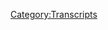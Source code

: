 {{Transcript
    | title         = [[451: June 29-30, 2020]]
    | caption       = [https://knowledgefight.libsyn.com/451-june-29-30-2020 Listen to this episode on Libsyn]
    | episodeNumber = [[451: June 29-30, 2020|451]]
    | length        = 01:14:01
}}

{{MessageBox
    | header     = Warning: Bot Generated Content
    | text       = This transcript was automatically generated by transcription software and likely contains many mistakes and misattributions. Please check the audio for definitive quotes, attribution, and context.
    | image      = N3yvass4myg91.webp
    | imagewidth = 50px
    | id         = warning
}}

{{TranscriptBlock
    | name      = Unknown Speaker
    | timestamp = 00:00:00.000
    | text      = N-N-N-N-N-N-N-Knowledge Fight
}}

{{TranscriptBlock
    | name      = Unknown Speaker
    | timestamp = 00:00:12.880
    | text      = Dan and Jordan, I am sweating
}}

{{TranscriptBlock
    | name      = Unknown Speaker
    | timestamp = 00:00:18.039
    | text      = knowledgefight.com, it's time to pray
}}

{{TranscriptBlock
    | name      = Unknown Speaker
    | timestamp = 00:00:21.320
    | text      = I have great respect for knowledgefight
}}

{{TranscriptBlock
    | name      = Unknown Speaker
    | timestamp = 00:00:23.839
    | text      = knowledgefight
}}

{{TranscriptBlock
    | name      = Unknown Speaker
    | timestamp = 00:00:24.839
    | text      = I'm sick of them posing as if they're the good guys
}}

{{TranscriptBlock
    | name      = Unknown Speaker
    | timestamp = 00:00:27.399
    | text      = Shang, we are the bad guys, knowledgefight
}}

{{TranscriptBlock
    | name      = Unknown Speaker
    | timestamp = 00:00:30.000
    | text      = Dan and Jordan, knowledgefight
}}

{{TranscriptBlock
    | name      = Unknown Speaker
    | timestamp = 00:00:32.200
    | text      = Riddler, Riddler, Riddler
}}

{{TranscriptBlock
    | name      = Unknown Speaker
    | timestamp = 00:00:35.000
    | text      = Need, I need money
}}

{{TranscriptBlock
    | name      = Unknown Speaker
    | timestamp = 00:00:36.399
    | text      = Riddler, Riddler, Riddler
}}

{{TranscriptBlock
    | name      = Unknown Speaker
    | timestamp = 00:00:39.399
    | text      = Andy and Kansas, Andy and, Andy and
}}

{{TranscriptBlock
    | name      = Unknown Speaker
    | timestamp = 00:00:42.200
    | text      = Stop it, Andy and Kan, Andy and Kansas
}}

{{TranscriptBlock
    | name      = Unknown Speaker
    | timestamp = 00:00:46.200
    | text      = It's time to pray, Andy and Kansas, you're on the air, thanks for holding us
}}

{{TranscriptBlock
    | name      = Unknown Speaker
    | timestamp = 00:00:49.399
    | text      = Hello Alex, I'm a victim caller, I'm a huge fan
}}

{{TranscriptBlock
    | name      = Unknown Speaker
    | timestamp = 00:00:51.799
    | text      = I love your work
}}

{{TranscriptBlock
    | name      = Unknown Speaker
    | timestamp = 00:00:53.000
    | text      = knowledgefight
}}

{{TranscriptBlock
    | name      = Unknown Speaker
    | timestamp = 00:00:54.799
    | text      = knowledgefight.com
}}

{{TranscriptBlock
    | name      = Unknown Speaker
    | timestamp = 00:00:58.399
    | text      = I love you
}}

{{TranscriptBlock
    | name      = Unknown Speaker
    | timestamp = 00:00:59.399
    | text      = Hey everybody, welcome back to Knowledge Fight, I'm Dan
}}

{{TranscriptBlock
    | name      = Unknown Speaker
    | timestamp = 00:01:01.399
    | text      = I'm Jordan
}}

{{TranscriptBlock
    | name      = Unknown Speaker
    | timestamp = 00:01:02.200
    | text      = We're a couple dudes, like to sit around, drink novelty beverages
}}

{{TranscriptBlock
    | name      = Unknown Speaker
    | timestamp = 00:01:04.400
    | text      = and talk just a little bit about Alex Jones
}}

{{TranscriptBlock
    | name      = Unknown Speaker
    | timestamp = 00:01:06.400
    | text      = Oh indeed we are, Dan
}}

{{TranscriptBlock
    | name      = Unknown Speaker
    | timestamp = 00:01:07.799
    | text      = Jordan, Jordan
}}

{{TranscriptBlock
    | name      = Unknown Speaker
    | timestamp = 00:01:09.000
    | text      = Quick question
}}

{{TranscriptBlock
    | name      = Unknown Speaker
    | timestamp = 00:01:09.599
    | text      = What up?
}}

{{TranscriptBlock
    | name      = Unknown Speaker
    | timestamp = 00:01:10.200
    | text      = What's your bright spot today?
}}

{{TranscriptBlock
    | name      = Unknown Speaker
    | timestamp = 00:01:11.200
    | text      = You go first
}}

{{TranscriptBlock
    | name      = Unknown Speaker
    | timestamp = 00:01:12.200
    | text      = Uh, my bright spot, Dan, is uh, i9 has finally followed me on Twitter
}}

{{TranscriptBlock
    | name      = Unknown Speaker
    | timestamp = 00:01:17.200
    | text      = Hey, great, the great rapper i9?
}}

{{TranscriptBlock
    | name      = Unknown Speaker
    | timestamp = 00:01:20.200
    | text      = Yeah, our friend and the very talented rapper i9
}}

{{TranscriptBlock
    | name      = Unknown Speaker
    | timestamp = 00:01:23.799
    | text      = That's awesome
}}

{{TranscriptBlock
    | name      = Unknown Speaker
    | timestamp = 00:01:24.599
    | text      = We had
}}

{{TranscriptBlock
    | name      = Unknown Speaker
    | timestamp = 00:01:25.599
    | text      = Congratulations
}}

{{TranscriptBlock
    | name      = Unknown Speaker
    | timestamp = 00:01:26.599
    | text      = What he told me was that when we went to see the show with him and Far Out
}}

{{TranscriptBlock
    | name      = Unknown Speaker
    | timestamp = 00:01:30.599
    | text      = Yeah, over at At North here in Chicago
}}

{{TranscriptBlock
    | name      = Unknown Speaker
    | timestamp = 00:01:32.599
    | text      = He and I talked about Avatar
}}

{{TranscriptBlock
    | name      = Unknown Speaker
    | timestamp = 00:01:34.599
    | text      = The last Airbender
}}

{{TranscriptBlock
    | name      = Unknown Speaker
    | timestamp = 00:01:35.599
    | text      = The last Airbender
}}

{{TranscriptBlock
    | name      = Unknown Speaker
    | timestamp = 00:01:36.599
    | text      = And I recommended it highly and he decided that he would not follow me on Twitter
}}

{{TranscriptBlock
    | name      = Unknown Speaker
    | timestamp = 00:01:41.599
    | text      = Until he had seen Avatar
}}

{{TranscriptBlock
    | name      = Unknown Speaker
    | timestamp = 00:01:43.599
    | text      = So two years later, here we are
}}

{{TranscriptBlock
    | name      = Unknown Speaker
    | timestamp = 00:01:45.599
    | text      = Hey, congratulations to you on the follow and congratulations to i9 on seeing Avatar
}}

{{TranscriptBlock
    | name      = Unknown Speaker
    | timestamp = 00:01:51.599
    | text      = Yeah, exactly
}}

{{TranscriptBlock
    | name      = Unknown Speaker
    | timestamp = 00:01:52.599
    | text      = I have yet to watch Avatar The Last Airbender, so I'm going to unfollow you
}}

{{TranscriptBlock
    | name      = Unknown Speaker
    | timestamp = 00:01:56.599
    | text      = Thank you, that's a good idea
}}

{{TranscriptBlock
    | name      = Unknown Speaker
    | timestamp = 00:01:57.599
    | text      = That's what we're going to do
}}

{{TranscriptBlock
    | name      = Unknown Speaker
    | timestamp = 00:01:58.599
    | text      = I didn't even know you were following me
}}

{{TranscriptBlock
    | name      = Unknown Speaker
    | timestamp = 00:01:59.599
    | text      = Yeah you did
}}

{{TranscriptBlock
    | name      = Unknown Speaker
    | timestamp = 00:02:00.599
    | text      = I don't think
}}

{{TranscriptBlock
    | name      = Unknown Speaker
    | timestamp = 00:02:01.599
    | text      = Because my account is the show's account
}}

{{TranscriptBlock
    | name      = Unknown Speaker
    | timestamp = 00:02:03.599
    | text      = No, I know
}}

{{TranscriptBlock
    | name      = Unknown Speaker
    | timestamp = 00:02:04.599
    | text      = So here's my bright spot, Jordan, is actually a nice intersection of both the mail bag and the year of the
}}

{{TranscriptBlock
    | name      = Unknown Speaker
    | timestamp = 00:02:14.599
    | text      = So we got a nice little piece of mail
}}

{{TranscriptBlock
    | name      = Unknown Speaker
    | timestamp = 00:02:17.599
    | text      = You might notice that there's nothing on the table here
}}

{{TranscriptBlock
    | name      = Unknown Speaker
    | timestamp = 00:02:19.599
    | text      = No there is not
}}

{{TranscriptBlock
    | name      = Unknown Speaker
    | timestamp = 00:02:20.599
    | text      = And that's because I drank it already
}}

{{TranscriptBlock
    | name      = Unknown Speaker
    | timestamp = 00:02:21.599
    | text      = This was from Anthony who sent some seltzers from Michigan
}}

{{TranscriptBlock
    | name      = Unknown Speaker
    | timestamp = 00:02:28.599
    | text      = It was a little brand called Nomi
}}

{{TranscriptBlock
    | name      = Unknown Speaker
    | timestamp = 00:02:31.599
    | text      = N-O-M-I
}}

{{TranscriptBlock
    | name      = Unknown Speaker
    | timestamp = 00:02:32.599
    | text      = And I was particularly in a funk yesterday and I needed something
}}

{{TranscriptBlock
    | name      = Unknown Speaker
    | timestamp = 00:02:36.599
    | text      = And thankfully those came in the mail and I drank all six of them
}}

{{TranscriptBlock
    | name      = Unknown Speaker
    | timestamp = 00:02:42.599
    | text      = So I needed to try and find something that was just like, I need something that's just spectacular
}}

{{TranscriptBlock
    | name      = Unknown Speaker
    | timestamp = 00:02:47.599
    | text      = Right, right, right, you're not a binge drinker so it's got to be something
}}

{{TranscriptBlock
    | name      = Unknown Speaker
    | timestamp = 00:02:51.599
    | text      = Well I am
}}

{{TranscriptBlock
    | name      = Unknown Speaker
    | timestamp = 00:02:52.599
    | text      = But I'm not drinking so binge drink seltzers
}}

{{TranscriptBlock
    | name      = Unknown Speaker
    | timestamp = 00:02:56.599
    | text      = Yeah and you know what I'll say, I'll say that nothing was like really top of the mountain peak
}}

{{TranscriptBlock
    | name      = Unknown Speaker
    | timestamp = 00:03:04.599
    | text      = But everything was really good
}}

{{TranscriptBlock
    | name      = Unknown Speaker
    | timestamp = 00:03:06.599
    | text      = Just good
}}

{{TranscriptBlock
    | name      = Unknown Speaker
    | timestamp = 00:03:07.599
    | text      = Yeah everything is coming in between 68 and 75 out of 100
}}

{{TranscriptBlock
    | name      = Unknown Speaker
    | timestamp = 00:03:10.599
    | text      = That's good, that's really good
}}

{{TranscriptBlock
    | name      = Unknown Speaker
    | timestamp = 00:03:11.599
    | text      = All six of them
}}

{{TranscriptBlock
    | name      = Unknown Speaker
    | timestamp = 00:03:12.599
    | text      = Highlight is probably the lime, spectacular, that was at 75
}}

{{TranscriptBlock
    | name      = Unknown Speaker
    | timestamp = 00:03:16.599
    | text      = Lowlight, grapefruit, 68
}}

{{TranscriptBlock
    | name      = Unknown Speaker
    | timestamp = 00:03:18.599
    | text      = You hate grapefruit
}}

{{TranscriptBlock
    | name      = Unknown Speaker
    | timestamp = 00:03:19.599
    | text      = Yeah I do
}}

{{TranscriptBlock
    | name      = Unknown Speaker
    | timestamp = 00:03:20.599
    | text      = You do
}}

{{TranscriptBlock
    | name      = Unknown Speaker
    | timestamp = 00:03:21.599
    | text      = There are three flavors that were Michigan cherry related
}}

{{TranscriptBlock
    | name      = Unknown Speaker
    | timestamp = 00:03:25.599
    | text      = There was Michigan cherry lime, Michigan cherry lemon, and then just straight up Michigan cherry
}}

{{TranscriptBlock
    | name      = Unknown Speaker
    | timestamp = 00:03:29.599
    | text      = I don't know the difference between a Michigan cherry and another cherry is
}}

{{TranscriptBlock
    | name      = Unknown Speaker
    | timestamp = 00:03:32.599
    | text      = But they were all fine
}}

{{TranscriptBlock
    | name      = Unknown Speaker
    | timestamp = 00:03:33.599
    | text      = Oh it's like champagne, everything not made outside of the Michigan region is a cherry
}}

{{TranscriptBlock
    | name      = Unknown Speaker
    | timestamp = 00:03:40.599
    | text      = Right
}}

{{TranscriptBlock
    | name      = Unknown Speaker
    | timestamp = 00:03:41.599
    | text      = And then if it's in Michigan it's a Michigan cherry
}}

{{TranscriptBlock
    | name      = Unknown Speaker
    | timestamp = 00:03:43.599
    | text      = Yeah yeah, champagne
}}

{{TranscriptBlock
    | name      = Unknown Speaker
    | timestamp = 00:03:44.599
    | text      = I could have looked into this and figured out what the difference is but I did not really care
}}

{{TranscriptBlock
    | name      = Unknown Speaker
    | timestamp = 00:03:48.599
    | text      = But thank you so much Anthony, it did brighten my day
}}

{{TranscriptBlock
    | name      = Unknown Speaker
    | timestamp = 00:03:51.599
    | text      = And I was thrilled to get to the end of the evening and realize I just drank all six of these
}}

{{TranscriptBlock
    | name      = Unknown Speaker
    | timestamp = 00:03:57.599
    | text      = What the fuck is wrong with me
}}

{{TranscriptBlock
    | name      = Unknown Speaker
    | timestamp = 00:03:59.599
    | text      = Also while we're on the subject of seltzers I want to say something really quick
}}

{{TranscriptBlock
    | name      = Unknown Speaker
    | timestamp = 00:04:03.599
    | text      = Sure
}}

{{TranscriptBlock
    | name      = Unknown Speaker
    | timestamp = 00:04:04.599
    | text      = I'm getting to the point now where I'm starting to realize that there's certain things that I'm learning about seltzer
}}

{{TranscriptBlock
    | name      = Unknown Speaker
    | timestamp = 00:04:09.599
    | text      = Okay
}}

{{TranscriptBlock
    | name      = Unknown Speaker
    | timestamp = 00:04:10.599
    | text      = And one of the things is
}}

{{TranscriptBlock
    | name      = Unknown Speaker
    | timestamp = 00:04:11.599
    | text      = It's carbonated water
}}

{{TranscriptBlock
    | name      = Unknown Speaker
    | timestamp = 00:04:13.599
    | text      = I don't know really exactly how to say this but here's what I want to say
}}

{{TranscriptBlock
    | name      = Unknown Speaker
    | timestamp = 00:04:17.600
    | text      = Strawberry is pretty much always good
}}

{{TranscriptBlock
    | name      = Unknown Speaker
    | timestamp = 00:04:20.600
    | text      = You can go get one of these like weird brands, these off brands at the dollar store
}}

{{TranscriptBlock
    | name      = Unknown Speaker
    | timestamp = 00:04:25.600
    | text      = Sure
}}

{{TranscriptBlock
    | name      = Unknown Speaker
    | timestamp = 00:04:26.600
    | text      = And the strawberry seltzer is probably gonna be okay
}}

{{TranscriptBlock
    | name      = Unknown Speaker
    | timestamp = 00:04:29.600
    | text      = It's tough to fuck up a strawberry
}}

{{TranscriptBlock
    | name      = Unknown Speaker
    | timestamp = 00:04:31.600
    | text      = Yes
}}

{{TranscriptBlock
    | name      = Unknown Speaker
    | timestamp = 00:04:32.600
    | text      = There are other flavors that are not
}}

{{TranscriptBlock
    | name      = Unknown Speaker
    | timestamp = 00:04:34.600
    | text      = Grapefruit
}}

{{TranscriptBlock
    | name      = Unknown Speaker
    | timestamp = 00:04:35.600
    | text      = Cucumber
}}

{{TranscriptBlock
    | name      = Unknown Speaker
    | timestamp = 00:04:36.600
    | text      = Cucumber you don't like cucumber?
}}

{{TranscriptBlock
    | name      = Unknown Speaker
    | timestamp = 00:04:37.600
    | text      = Well I don't trust you
}}

{{TranscriptBlock
    | name      = Unknown Speaker
    | timestamp = 00:04:39.600
    | text      = If you're some like grocery store brand I don't trust you to fuck around with cucumber
}}

{{TranscriptBlock
    | name      = Unknown Speaker
    | timestamp = 00:04:45.600
    | text      = Leave that to the pros
}}

{{TranscriptBlock
    | name      = Unknown Speaker
    | timestamp = 00:04:46.600
    | text      = Okay, okay
}}

{{TranscriptBlock
    | name      = Unknown Speaker
    | timestamp = 00:04:47.600
    | text      = Yeah
}}

{{TranscriptBlock
    | name      = Unknown Speaker
    | timestamp = 00:04:48.600
    | text      = It's not, there's such a broad range
}}

{{TranscriptBlock
    | name      = Unknown Speaker
    | timestamp = 00:04:51.600
    | text      = There's like okay maybe this cucumber something is gonna be okay
}}

{{TranscriptBlock
    | name      = Unknown Speaker
    | timestamp = 00:04:55.600
    | text      = Yours, Good and Gather, Target brand
}}

{{TranscriptBlock
    | name      = Unknown Speaker
    | timestamp = 00:04:59.600
    | text      = Sure
}}

{{TranscriptBlock
    | name      = Unknown Speaker
    | timestamp = 00:05:00.600
    | text      = Don't
}}

{{TranscriptBlock
    | name      = Unknown Speaker
    | timestamp = 00:05:01.600
    | text      = Don't do it, don't try
}}

{{TranscriptBlock
    | name      = Unknown Speaker
    | timestamp = 00:05:02.600
    | text      = You're not ready for it
}}

{{TranscriptBlock
    | name      = Unknown Speaker
    | timestamp = 00:05:03.600
    | text      = No
}}

{{TranscriptBlock
    | name      = Unknown Speaker
    | timestamp = 00:05:04.600
    | text      = Yeah, you gotta work
}}

{{TranscriptBlock
    | name      = Unknown Speaker
    | timestamp = 00:05:05.600
    | text      = Yes, you're putting on airs and you shouldn't
}}

{{TranscriptBlock
    | name      = Unknown Speaker
    | timestamp = 00:05:07.600
    | text      = Stick to these ones that are safe
}}

{{TranscriptBlock
    | name      = Unknown Speaker
    | timestamp = 00:05:09.600
    | text      = Like a strawberry
}}

{{TranscriptBlock
    | name      = Unknown Speaker
    | timestamp = 00:05:10.600
    | text      = Cranberry is almost impossible to fuck up
}}

{{TranscriptBlock
    | name      = Unknown Speaker
    | timestamp = 00:05:13.600
    | text      = Like Target brand caviar
}}

{{TranscriptBlock
    | name      = Unknown Speaker
    | timestamp = 00:05:15.600
    | text      = That's what the problem is
}}

{{TranscriptBlock
    | name      = Unknown Speaker
    | timestamp = 00:05:16.600
    | text      = Don't do it
}}

{{TranscriptBlock
    | name      = Unknown Speaker
    | timestamp = 00:05:17.600
    | text      = Don't mess with it Target
}}

{{TranscriptBlock
    | name      = Unknown Speaker
    | timestamp = 00:05:18.600
    | text      = It's not for you
}}

{{TranscriptBlock
    | name      = Unknown Speaker
    | timestamp = 00:05:19.600
    | text      = And like some of these other ones that I'm really enjoying
}}

{{TranscriptBlock
    | name      = Unknown Speaker
    | timestamp = 00:05:21.600
    | text      = Some of these flower themed ones or tea
}}

{{TranscriptBlock
    | name      = Unknown Speaker
    | timestamp = 00:05:25.600
    | text      = Like I would bet that Target would fuck those up too
}}

{{TranscriptBlock
    | name      = Unknown Speaker
    | timestamp = 00:05:27.600
    | text      = Oh for sure
}}

{{TranscriptBlock
    | name      = Unknown Speaker
    | timestamp = 00:05:28.600
    | text      = Don't do it
}}

{{TranscriptBlock
    | name      = Unknown Speaker
    | timestamp = 00:05:29.600
    | text      = Stick to the shallow water where you belong
}}

{{TranscriptBlock
    | name      = Unknown Speaker
    | timestamp = 00:05:32.600
    | text      = Raspberry is fine too
}}

{{TranscriptBlock
    | name      = Unknown Speaker
    | timestamp = 00:05:34.600
    | text      = That's almost universally good
}}

{{TranscriptBlock
    | name      = Unknown Speaker
    | timestamp = 00:05:36.600
    | text      = Right right right
}}

{{TranscriptBlock
    | name      = Unknown Speaker
    | timestamp = 00:05:37.600
    | text      = These basic berry flavors you can handle
}}

{{TranscriptBlock
    | name      = Unknown Speaker
    | timestamp = 00:05:41.600
    | text      = Leave it to the pros
}}

{{TranscriptBlock
    | name      = Unknown Speaker
    | timestamp = 00:05:42.600
    | text      = You can't trust McDonald's with a steak
}}

{{TranscriptBlock
    | name      = Unknown Speaker
    | timestamp = 00:05:44.600
    | text      = Don't do it
}}

{{TranscriptBlock
    | name      = Unknown Speaker
    | timestamp = 00:05:45.600
    | text      = You're finding a lot of ways to say exactly what I'm trying to say
}}

{{TranscriptBlock
    | name      = Unknown Speaker
    | timestamp = 00:05:47.600
    | text      = And I appreciate it
}}

{{TranscriptBlock
    | name      = Unknown Speaker
    | timestamp = 00:05:49.600
    | text      = You've synthesized it quite well
}}

{{TranscriptBlock
    | name      = Unknown Speaker
    | timestamp = 00:05:51.600
    | text      = So Jordan today we got an interesting episode to go over
}}

{{TranscriptBlock
    | name      = Unknown Speaker
    | timestamp = 00:05:54.600
    | text      = We're going over June 29th and 30th 2020
}}

{{TranscriptBlock
    | name      = Unknown Speaker
    | timestamp = 00:05:57.600
    | text      = This is now my autonomous zone
}}

{{TranscriptBlock
    | name      = Unknown Speaker
    | timestamp = 00:05:59.600
    | text      = Yeah
}}

{{TranscriptBlock
    | name      = Unknown Speaker
    | timestamp = 00:06:00.600
    | text      = We have some troubling things that happen here on this episode
}}

{{TranscriptBlock
    | name      = Unknown Speaker
    | timestamp = 00:06:04.600
    | text      = Sure
}}

{{TranscriptBlock
    | name      = Unknown Speaker
    | timestamp = 00:06:05.600
    | text      = This is going to be the long awaited return of a rat fucker
}}

{{TranscriptBlock
    | name      = Unknown Speaker
    | timestamp = 00:06:08.600
    | text      = Oh boy
}}

{{TranscriptBlock
    | name      = Unknown Speaker
    | timestamp = 00:06:09.600
    | text      = I knew he was coming back
}}

{{TranscriptBlock
    | name      = Unknown Speaker
    | timestamp = 00:06:10.600
    | text      = Oh yeah of course
}}

{{TranscriptBlock
    | name      = Unknown Speaker
    | timestamp = 00:06:11.600
    | text      = I knew he was fucking coming back
}}

{{TranscriptBlock
    | name      = Unknown Speaker
    | timestamp = 00:06:12.600
    | text      = Very boring reappearance
}}

{{TranscriptBlock
    | name      = Unknown Speaker
    | timestamp = 00:06:14.600
    | text      = How dare he
}}

{{TranscriptBlock
    | name      = Unknown Speaker
    | timestamp = 00:06:15.600
    | text      = But we will get to Roger Stone making his triumphant return
}}

{{TranscriptBlock
    | name      = Unknown Speaker
    | timestamp = 00:06:20.600
    | text      = Like Napoleon returning from Elba
}}

{{TranscriptBlock
    | name      = Unknown Speaker
    | timestamp = 00:06:23.600
    | text      = But before we do that Jordan we're going to say thank you
}}

{{TranscriptBlock
    | name      = Unknown Speaker
    | timestamp = 00:06:25.600
    | text      = To some folks who have signed up and are supporting the show
}}

{{TranscriptBlock
    | name      = Unknown Speaker
    | timestamp = 00:06:27.600
    | text      = So first Dominic you, thank you so much
}}

{{TranscriptBlock
    | name      = Unknown Speaker
    | timestamp = 00:06:29.600
    | text      = You are now a policy wonk
}}

{{TranscriptBlock
    | name      = Unknown Speaker
    | timestamp = 00:06:30.600
    | text      = I'm a policy wonk
}}

{{TranscriptBlock
    | name      = Unknown Speaker
    | timestamp = 00:06:31.600
    | text      = Thanks Dom
}}

{{TranscriptBlock
    | name      = Unknown Speaker
    | timestamp = 00:06:32.600
    | text      = Thank you
}}

{{TranscriptBlock
    | name      = Unknown Speaker
    | timestamp = 00:06:33.600
    | text      = Dr. Ryan M, thank you so much, you are now a policy wonk
}}

{{TranscriptBlock
    | name      = Unknown Speaker
    | timestamp = 00:06:35.600
    | text      = I'm a policy wonk
}}

{{TranscriptBlock
    | name      = Unknown Speaker
    | timestamp = 00:06:36.600
    | text      = Thanks Ry
}}

{{TranscriptBlock
    | name      = Unknown Speaker
    | timestamp = 00:06:37.600
    | text      = Next Chris Oslo 2 initials
}}

{{TranscriptBlock
    | name      = Unknown Speaker
    | timestamp = 00:06:40.600
    | text      = Thank you so much, you are now a policy wonk
}}

{{TranscriptBlock
    | name      = Unknown Speaker
    | timestamp = 00:06:42.600
    | text      = I'm a policy wonk
}}

{{TranscriptBlock
    | name      = Unknown Speaker
    | timestamp = 00:06:43.600
    | text      = Thanks Chris
}}

{{TranscriptBlock
    | name      = Unknown Speaker
    | timestamp = 00:06:44.600
    | text      = Next Jessica, thank you so much, you are now a policy wonk
}}

{{TranscriptBlock
    | name      = Unknown Speaker
    | timestamp = 00:06:47.600
    | text      = I'm a policy wonk
}}

{{TranscriptBlock
    | name      = Unknown Speaker
    | timestamp = 00:06:48.600
    | text      = Thanks Jess
}}

{{TranscriptBlock
    | name      = Unknown Speaker
    | timestamp = 00:06:49.600
    | text      = Next Jake S. Thank you so much, you are now a policy wonk
}}

{{TranscriptBlock
    | name      = Unknown Speaker
    | timestamp = 00:06:51.600
    | text      = I'm a policy wonk
}}

{{TranscriptBlock
    | name      = Unknown Speaker
    | timestamp = 00:06:52.600
    | text      = Thank you Jake
}}

{{TranscriptBlock
    | name      = Unknown Speaker
    | timestamp = 00:06:54.600
    | text      = I was trying to cut off the last syllable that never won
}}

{{TranscriptBlock
    | name      = Unknown Speaker
    | timestamp = 00:06:56.600
    | text      = Ja?
}}

{{TranscriptBlock
    | name      = Unknown Speaker
    | timestamp = 00:06:57.600
    | text      = Ja
}}

{{TranscriptBlock
    | name      = Unknown Speaker
    | timestamp = 00:06:58.600
    | text      = Ja?
}}

{{TranscriptBlock
    | name      = Unknown Speaker
    | timestamp = 00:06:59.600
    | text      = Maybe
}}

{{TranscriptBlock
    | name      = Unknown Speaker
    | timestamp = 00:07:00.600
    | text      = Next Tony N. Thank you so much, you are now a policy wonk
}}

{{TranscriptBlock
    | name      = Unknown Speaker
    | timestamp = 00:07:02.600
    | text      = wonk i'm a policy wonk thanks tone uh then i'd like to say some uh thank you to somebody who
}}

{{TranscriptBlock
    | name      = Unknown Speaker
    | timestamp = 00:07:07.079
    | text      = donated on aided love and we appreciate that very much so pavil thank you so much you are now a
}}

{{TranscriptBlock
    | name      = Unknown Speaker
    | timestamp = 00:07:11.639
    | text      = technocrat i'm a policy wonk crikey mate that's fantastic have yourself a brew how's your 401k
}}

{{TranscriptBlock
    | name      = Unknown Speaker
    | timestamp = 00:07:17.480
    | text      = doing bro all right we gotta go full tilt boogie on this watson all right let's just get down to
}}

{{TranscriptBlock
    | name      = Unknown Speaker
    | timestamp = 00:07:21.480
    | text      = business we ain't making that money off that heroin why are you pimps so good my neck is
}}

{{TranscriptBlock
    | name      = Unknown Speaker
    | timestamp = 00:07:26.759
    | text      = freakishly large i declare info war on you thank you so much pavil yes thank you very much pav
}}

{{TranscriptBlock
    | name      = Unknown Speaker
    | timestamp = 00:07:33.720
    | text      = uh if you're out there listening and you feel like you enjoy the show and like to support what
}}

{{TranscriptBlock
    | name      = Unknown Speaker
    | timestamp = 00:07:37.160
    | text      = we do you can do that by going to our website knowledgefight.com clicking the button says
}}

{{TranscriptBlock
    | name      = Unknown Speaker
    | timestamp = 00:07:40.040
    | text      = support the show or you can take that generosity and redirect it towards a charity in your area
}}

{{TranscriptBlock
    | name      = Unknown Speaker
    | timestamp = 00:07:45.800
    | text      = people helping people in need uh that would also be wonderful yes we would appreciate either indeed
}}

{{TranscriptBlock
    | name      = Unknown Speaker
    | timestamp = 00:07:50.680
    | text      = so jordan uh end of the month end of june tuesday uh monday and tuesday uh coming in hot gotta close
}}

{{TranscriptBlock
    | name      = Unknown Speaker
    | timestamp = 00:07:57.800
    | text      = out strong coming into july gotta have a clean slate or something i don't know i'm just saying
}}

{{TranscriptBlock
    | name      = Unknown Speaker
    | timestamp = 00:08:02.439
    | text      = words yeah uh here's another context drop from how this episode sort of winds up this is the end
}}

{{TranscriptBlock
    | name      = Unknown Speaker
    | timestamp = 00:08:08.040
    | text      = this this comes from the end of the 30th okay this has been one of the most powerful broadcasts
}}

{{TranscriptBlock
    | name      = Unknown Speaker
    | timestamp = 00:08:13.399
    | text      = we've ever done absolutely jam-packed and i feel empty and pathetic right well that's good yeah
}}

{{TranscriptBlock
    | name      = Unknown Speaker
    | timestamp = 00:08:22.360
    | text      = i love it when i feel like i've done the best job possible and i feel like an empty pathetic fraud
}}

{{TranscriptBlock
    | name      = Unknown Speaker
    | timestamp = 00:08:28.839
    | text      = you know that sense of accomplishment you receive whenever you're you're really doing god like high
}}

{{TranscriptBlock
    | name      = Unknown Speaker
    | timestamp = 00:08:33.799
    | text      = level work your your avocation your calling yeah it makes you feel pathetic empty yeah so we start
}}

{{TranscriptBlock
    | name      = Unknown Speaker
    | timestamp = 00:08:40.519
    | text      = here on the 29th and alex gets to gets to talking and man this doesn't sound good like this if i
}}

{{TranscriptBlock
    | name      = Unknown Speaker
    | timestamp = 00:08:47.320
    | text      = were just like looking at this organization from like not knowing anything about alex or his
}}

{{TranscriptBlock
    | name      = Unknown Speaker
    | timestamp = 00:08:52.200
    | text      = troubles or info wars or anything if i heard him say this i would probably think like this doesn't
}}

{{TranscriptBlock
    | name      = Unknown Speaker
    | timestamp = 00:08:57.799
    | text      = bode well at infowars.com newswars.com and of course band.video and the great site paul has
}}

{{TranscriptBlock
    | name      = Unknown Speaker
    | timestamp = 00:09:05.480
    | text      = summit.news and david knight's launching a site oh and schroer's launching a site with their own
}}

{{TranscriptBlock
    | name      = Unknown Speaker
    | timestamp = 00:09:10.360
    | text      = independent sites as infowars metastasizes in the globalist view that's not metastasizing no
}}

{{TranscriptBlock
    | name      = Unknown Speaker
    | timestamp = 00:09:20.120
    | text      = i mean that's one way to look at it but it also looks to me like people jettisoning life rafts
}}

{{TranscriptBlock
    | name      = Unknown Speaker
    | timestamp = 00:09:26.039
    | text      = it does it does look like there's a sinking ship the rats are trying to run away from well because
}}

{{TranscriptBlock
    | name      = Unknown Speaker
    | timestamp = 00:09:31.559
    | text      = well because like paul is an interesting case because he has his own sort of unique fan base
}}

{{TranscriptBlock
    | name      = Unknown Speaker
    | timestamp = 00:09:38.279
    | text      = and he's still uh on other places where he can disseminate his videos and you know kids seem to
}}

{{TranscriptBlock
    | name      = Unknown Speaker
    | timestamp = 00:09:44.919
    | text      = be drawn to his whiny face and the quick cuts i guess well people though attention span he's doing
}}

{{TranscriptBlock
    | name      = Unknown Speaker
    | timestamp = 00:09:49.799
    | text      = all this like it cuts really fast yeah it keeps you from getting too bored yeah but like david
}}

{{TranscriptBlock
    | name      = Unknown Speaker
    | timestamp = 00:09:57.000
    | text      = knight and owen schroyer are less popular than infowars oh yeah paul you could make an argument
}}

{{TranscriptBlock
    | name      = Unknown Speaker
    | timestamp = 00:10:02.600
    | text      = is bigger than infowars so he having his own thing kind of makes sense right for david knight
}}

{{TranscriptBlock
    | name      = Unknown Speaker
    | timestamp = 00:10:08.919
    | text      = and owen schroyer to have diminishing returns by creating their own properties or their own
}}

{{TranscriptBlock
    | name      = Unknown Speaker
    | timestamp = 00:10:14.200
    | text      = entities yeah that seems like a bad plan that's not gonna go well yeah just it uh it seems to me
}}

{{TranscriptBlock
    | name      = Unknown Speaker
    | timestamp = 00:10:20.039
    | text      = like uh i feel like you can just figure out from the number of views on band.fucking video right
}}

{{TranscriptBlock
    | name      = Unknown Speaker
    | timestamp = 00:10:26.440
    | text      = yeah you know you just look at the difference in views and you're like you're not gonna build this
}}

{{TranscriptBlock
    | name      = Unknown Speaker
    | timestamp = 00:10:30.840
    | text      = on your own buddy especially not with that like you've already been banned oh it's not gonna be
}}

{{TranscriptBlock
    | name      = Unknown Speaker
    | timestamp = 00:10:38.840
    | text      = able to no no no don't worry about it i've got my own site now i'm not with infowars please allow me
}}

{{TranscriptBlock
    | name      = Unknown Speaker
    | timestamp = 00:10:44.679
    | text      = back on twitter huh good luck yeah good luck kuk destroyer yeah so um alex gets to talking about
}}

{{TranscriptBlock
    | name      = Unknown Speaker
    | timestamp = 00:10:51.720
    | text      = how you know this is going to be there's there's a there's a civil war going on right sure it's
}}

{{TranscriptBlock
    | name      = Unknown Speaker
    | timestamp = 00:10:57.320
    | text      = been cold and it's getting hot it's been getting hot for quite a while this is several years now
}}

{{TranscriptBlock
    | name      = Unknown Speaker
    | timestamp = 00:11:01.960
    | text      = this might as well be a like the slowest of slow cookers i'm pretty sure you're going for some
}}

{{TranscriptBlock
    | name      = Unknown Speaker
    | timestamp = 00:11:06.919
    | text      = kind of a weird like seven day chili yeah uh in terms of heating up this cold war sure and then
}}

{{TranscriptBlock
    | name      = Unknown Speaker
    | timestamp = 00:11:13.480
    | text      = i'm gonna get into the civil war that's now actually going from cold to hot and the moves
}}

{{TranscriptBlock
    | name      = Unknown Speaker
    | timestamp = 00:11:19.399
    | text      = i believe we should make to stop it and i believe the president should make to stop it
}}

{{TranscriptBlock
    | name      = Unknown Speaker
    | timestamp = 00:11:24.759
    | text      = but let me just first tell you this roger stone is breaking a silence he's done a few interviews
}}

{{TranscriptBlock
    | name      = Unknown Speaker
    | timestamp = 00:11:31.559
    | text      = he was going to wait to come on my show exclusively uh after big events that are
}}

{{TranscriptBlock
    | name      = Unknown Speaker
    | timestamp = 00:11:37.799
    | text      = going to take place take place we believe but he's decided to just go ahead and break his silence
}}

{{TranscriptBlock
    | name      = Unknown Speaker
    | timestamp = 00:11:42.440
    | text      = and he's going to break major news here tomorrow allow me to decode that sure roger expected to
}}

{{TranscriptBlock
    | name      = Unknown Speaker
    | timestamp = 00:11:48.519
    | text      = be pardoned by now yeah yeah that is uh he was gonna come on after he got a pardon and that has
}}

{{TranscriptBlock
    | name      = Unknown Speaker
    | timestamp = 00:11:56.679
    | text      = not happened and he has to go to jail in two weeks really expecting to be so now he's going
}}

{{TranscriptBlock
    | name      = Unknown Speaker
    | timestamp = 00:12:01.799
    | text      = to come on the show and desperately beg for a part oh yeah so that's basically what's happening
}}

{{TranscriptBlock
    | name      = Unknown Speaker
    | timestamp = 00:12:06.360
    | text      = there and uh there there's there's really not much more substance to it than that that's it
}}

{{TranscriptBlock
    | name      = Unknown Speaker
    | timestamp = 00:12:11.639
    | text      = please no totally totally i mean without spoiling anything rogers almost his entire appearance is
}}

{{TranscriptBlock
    | name      = Unknown Speaker
    | timestamp = 00:12:19.080
    | text      = just like campaigning for trump sure and selling himself as like if i don't have to go to prison
}}

{{TranscriptBlock
    | name      = Unknown Speaker
    | timestamp = 00:12:24.440
    | text      = i will be one of the most powerful uh tools to getting to of course of course i can be valuable
}}

{{TranscriptBlock
    | name      = Unknown Speaker
    | timestamp = 00:12:29.639
    | text      = to you it's brilliant he's doing worm tongue yes for sure yeah it's it's uh it's exactly what you
}}

{{TranscriptBlock
    | name      = Unknown Speaker
    | timestamp = 00:12:35.480
    | text      = should do if you're roger yeah totally make a media tour where you're talking about how much
}}

{{TranscriptBlock
    | name      = Unknown Speaker
    | timestamp = 00:12:40.279
    | text      = you can help trump if you don't go to prison uh and ladder the man as much as possible a hundred
}}

{{TranscriptBlock
    | name      = Unknown Speaker
    | timestamp = 00:12:46.039
    | text      = percent make it seem like people will take you seriously again which they won't uh yeah so
}}

{{TranscriptBlock
    | name      = Unknown Speaker
    | timestamp = 00:12:52.039
    | text      = there's two things that alex talks most of this show about uh this uh 29th june 29th show and he
}}

{{TranscriptBlock
    | name      = Unknown Speaker
    | timestamp = 00:12:59.159
    | text      = gets into the first story here okay uh the best way to do this is just try to go over the headlines
}}

{{TranscriptBlock
    | name      = Unknown Speaker
    | timestamp = 00:13:05.080
    | text      = we were facing an angry mob gun-toting st louis couple tell their side of the story that's zero
}}

{{TranscriptBlock
    | name      = Unknown Speaker
    | timestamp = 00:13:09.559
    | text      = hedge can you believe that these people have to tell their side of the story black lives matter
}}

{{TranscriptBlock
    | name      = Unknown Speaker
    | timestamp = 00:13:17.559
    | text      = go into their private estate open the gate nope it says private estate at the gate and inside
}}

{{TranscriptBlock
    | name      = Unknown Speaker
    | timestamp = 00:13:27.159
    | text      = and you know what black lives matter does they burn things down then they say after the people
}}

{{TranscriptBlock
    | name      = Unknown Speaker
    | timestamp = 00:13:31.799
    | text      = say get off our property with guns black lives matter says that's it we got the money shot
}}

{{TranscriptBlock
    | name      = Unknown Speaker
    | timestamp = 00:13:38.519
    | text      = so these protesters in st louis from what i understand they were marching down a private
}}

{{TranscriptBlock
    | name      = Unknown Speaker
    | timestamp = 00:13:42.679
    | text      = street that is fair enough this street portland place but they only did that because the other
}}

{{TranscriptBlock
    | name      = Unknown Speaker
    | timestamp = 00:13:47.559
    | text      = streets to the mayor's residence had been blocked off and the point of the protest was to demonstrate
}}

{{TranscriptBlock
    | name      = Unknown Speaker
    | timestamp = 00:13:52.200
    | text      = at the mayor's house because mayor lida cruisin had quote read the names and addresses of people
}}

{{TranscriptBlock
    | name      = Unknown Speaker
    | timestamp = 00:13:58.360
    | text      = calling for police reform during a friday afternoon facebook live video the mayor was
}}

{{TranscriptBlock
    | name      = Unknown Speaker
    | timestamp = 00:14:03.320
    | text      = essentially doxing people so folks decided that they would protest outside her home and demand
}}

{{TranscriptBlock
    | name      = Unknown Speaker
    | timestamp = 00:14:07.799
    | text      = her resignation as they walked past this deranged couple's house they came out with guns to pretend
}}

{{TranscriptBlock
    | name      = Unknown Speaker
    | timestamp = 00:14:13.240
    | text      = they needed to protect their home it's all good and well for them to have guns on their property
}}

{{TranscriptBlock
    | name      = Unknown Speaker
    | timestamp = 00:14:17.320
    | text      = and to stand there as the protest goes by like that's within their right if they're that paranoid
}}

{{TranscriptBlock
    | name      = Unknown Speaker
    | timestamp = 00:14:23.000
    | text      = that's fine but they did much worse they were brandishing their weapons which is to say that
}}

{{TranscriptBlock
    | name      = Unknown Speaker
    | timestamp = 00:14:28.440
    | text      = the woman had her finger on the trigger and was pointing the gun at people that's not cool at all
}}

{{TranscriptBlock
    | name      = Unknown Speaker
    | timestamp = 00:14:33.639
    | text      = and given that alex is someone who pretends to be all about responsible gun ownership he should know
}}

{{TranscriptBlock
    | name      = Unknown Speaker
    | timestamp = 00:14:37.960
    | text      = that there's a massive difference between holding a gun safely and waving it around like an asshole
}}

{{TranscriptBlock
    | name      = Unknown Speaker
    | timestamp = 00:14:42.600
    | text      = when left-wing protesters were open carrying at a rally that owen tried to go to they were accused
}}

{{TranscriptBlock
    | name      = Unknown Speaker
    | timestamp = 00:14:47.480
    | text      = of pointing the gun at owen and committing attempted murder basically in the first place
}}

{{TranscriptBlock
    | name      = Unknown Speaker
    | timestamp = 00:14:52.360
    | text      = in this case however the gun is being pointed at people alex wants guns pointed at so he doesn't
}}

{{TranscriptBlock
    | name      = Unknown Speaker
    | timestamp = 00:14:57.720
    | text      = give a fuck and he supports the person holding the gun it's that simple this game is very stupid and
}}

{{TranscriptBlock
    | name      = Unknown Speaker
    | timestamp = 00:15:02.919
    | text      = he spends a lot of time on this story oh yeah a lot of time oh yeah so he talks about it a little
}}

{{TranscriptBlock
    | name      = Unknown Speaker
    | timestamp = 00:15:07.720
    | text      = bit more and i don't know if he knows much about this couple but regardless this is some lawyer
}}

{{TranscriptBlock
    | name      = Unknown Speaker
    | timestamp = 00:15:16.519
    | text      = and he's got this big mansion and he's being called a hero well we looked into the guy he's
}}

{{TranscriptBlock
    | name      = Unknown Speaker
    | timestamp = 00:15:23.960
    | text      = actually looks like a democrat but when people bust into your house there's a big mob of 500
}}

{{TranscriptBlock
    | name      = Unknown Speaker
    | timestamp = 00:15:29.320
    | text      = people is what it was you better come out with a gun or you're about to get your house robbed or
}}

{{TranscriptBlock
    | name      = Unknown Speaker
    | timestamp = 00:15:34.039
    | text      = burned down so you can hear here this like uh people are calling him a hero i agree with you
}}

{{TranscriptBlock
    | name      = Unknown Speaker
    | timestamp = 00:15:39.240
    | text      = i don't know who that is maybe some like weird gun people maybe it's possible but they what proves
}}

{{TranscriptBlock
    | name      = Unknown Speaker
    | timestamp = 00:15:44.600
    | text      = that they're not heroes is that they're democrats right right uh all right yeah yeah yeah the couple
}}

{{TranscriptBlock
    | name      = Unknown Speaker
    | timestamp = 00:15:50.600
    | text      = their names are mark and patricia mccloskey uh all i really needed to know about them is that
}}

{{TranscriptBlock
    | name      = Unknown Speaker
    | timestamp = 00:15:55.240
    | text      = back in 1992 they got into a fight with the homeowners association because they were the
}}

{{TranscriptBlock
    | name      = Unknown Speaker
    | timestamp = 00:16:00.039
    | text      = homeowners association was trying to pass this new bylaw which would allow cohabitation in the
}}

{{TranscriptBlock
    | name      = Unknown Speaker
    | timestamp = 00:16:04.279
    | text      = neighborhood this was about allowing same-sex couples who couldn't get married at the time to
}}

{{TranscriptBlock
    | name      = Unknown Speaker
    | timestamp = 00:16:09.480
    | text      = live in the neighborhood since previously they would have had to be considered roommates which
}}

{{TranscriptBlock
    | name      = Unknown Speaker
    | timestamp = 00:16:13.720
    | text      = wasn't permitted by the homeowners association so they were fighting to uphold the anti-cohabitation
}}

{{TranscriptBlock
    | name      = Unknown Speaker
    | timestamp = 00:16:20.519
    | text      = sure rule which was a way of trying to restrict the neighborhood from having same-sex couples in
}}

{{TranscriptBlock
    | name      = Unknown Speaker
    | timestamp = 00:16:25.559
    | text      = it hold on dan are you telling me it's possible for a democrat to also be a bigot that would be
}}

{{TranscriptBlock
    | name      = Unknown Speaker
    | timestamp = 00:16:31.720
    | text      = wild i i don't know if they're actually democrats it's not it's not clear from what i was able to
}}

{{TranscriptBlock
    | name      = Unknown Speaker
    | timestamp = 00:16:36.600
    | text      = find what political party they're registered to but what i can tell you is that you can prove by
}}

{{TranscriptBlock
    | name      = Unknown Speaker
    | timestamp = 00:16:41.240
    | text      = consulting the federal elections commission records that they quote contributed thousands
}}

{{TranscriptBlock
    | name      = Unknown Speaker
    | timestamp = 00:16:45.639
    | text      = of dollars to the trump make america great again committee the republican national committee and
}}

{{TranscriptBlock
    | name      = Unknown Speaker
    | timestamp = 00:16:50.440
    | text      = the donald j trump for president incorporated all right i think that tells me what i need to know it
}}

{{TranscriptBlock
    | name      = Unknown Speaker
    | timestamp = 00:16:55.000
    | text      = should also be pointed out that they donated to the bush quail campaign in 1992 as well as
}}

{{TranscriptBlock
    | name      = Unknown Speaker
    | timestamp = 00:16:59.639
    | text      = the republican campaigns in 1988 1996 and 2018 i think that might say something sounds like a
}}

{{TranscriptBlock
    | name      = Unknown Speaker
    | timestamp = 00:17:05.880
    | text      = classic democrat to me yeah that sounds right anyway fuck this couple and more importantly
}}

{{TranscriptBlock
    | name      = Unknown Speaker
    | timestamp = 00:17:10.680
    | text      = fuck this story yep yep alex talks about it so much yeah i don't care oh they're victims now
}}

{{TranscriptBlock
    | name      = Unknown Speaker
    | timestamp = 00:17:17.799
    | text      = there's a second story that alex talks about sure almost the entire episode like to the point where
}}

{{TranscriptBlock
    | name      = Unknown Speaker
    | timestamp = 00:17:23.799
    | text      = i had to write down a note in my in my uh sort of notes that is he won't stop talking about this
}}

{{TranscriptBlock
    | name      = Unknown Speaker
    | timestamp = 00:17:31.319
    | text      = and it seems really weird to me because this is one that i would just like i take the l on this
}}

{{TranscriptBlock
    | name      = Unknown Speaker
    | timestamp = 00:17:36.440
    | text      = one alex sasha mara colin who says get rid of american's free speech arrest alex jones
}}

{{TranscriptBlock
    | name      = Unknown Speaker
    | timestamp = 00:17:41.960
    | text      = a monstrous individual who's not even an american he comes here and and says oh you're having a
}}

{{TranscriptBlock
    | name      = Unknown Speaker
    | timestamp = 00:17:48.440
    | text      = reopen america event and he says
}}

{{TranscriptBlock
    | name      = Unknown Speaker
    | timestamp = 00:17:57.160
    | text      = i he didn't tell him it was him he said oh i'm a country singer that wants to reopen america
}}

{{TranscriptBlock
    | name      = Unknown Speaker
    | timestamp = 00:18:02.920
    | text      = i'll i'll come pay for an extra stage and some security if you let me sing he gets there he
}}

{{TranscriptBlock
    | name      = Unknown Speaker
    | timestamp = 00:18:07.720
    | text      = starts saying racist stuff they run up and try to stop him armed men stop them so he can frame the
}}

{{TranscriptBlock
    | name      = Unknown Speaker
    | timestamp = 00:18:14.680
    | text      = crowd frame them goes oh you just don't have a sense of humor sasha bara cohen's so funny
}}

{{TranscriptBlock
    | name      = Unknown Speaker
    | timestamp = 00:18:21.240
    | text      = no he's a false flagging slimy criminal it's a false flag false flag
}}

{{TranscriptBlock
    | name      = Unknown Speaker
    | timestamp = 00:18:25.960
    | text      = that was a false flag what a baby i really didn't see any people singing along really fighting back
}}

{{TranscriptBlock
    | name      = Unknown Speaker
    | timestamp = 00:18:32.839
    | text      = on i i watched the there's that six minute video that i watched of it no cuts in it or anything
}}

{{TranscriptBlock
    | name      = Unknown Speaker
    | timestamp = 00:18:38.279
    | text      = nope a lot of people singing along oh yeah uh and cheering for like nuke china yeah chopping up
}}

{{TranscriptBlock
    | name      = Unknown Speaker
    | timestamp = 00:18:44.440
    | text      = journalists and like injecting fauci and hillary with the wuhan flu any number of times any one of
}}

{{TranscriptBlock
    | name      = Unknown Speaker
    | timestamp = 00:18:52.039
    | text      = those people could be like excuse me anyone just one that the organizers wanted him to stop i can't
}}

{{TranscriptBlock
    | name      = Unknown Speaker
    | timestamp = 00:18:58.680
    | text      = think of any reason why well i mean like it's the same thing with a lot of sasha baron cohen's
}}

{{TranscriptBlock
    | name      = Unknown Speaker
    | timestamp = 00:19:04.119
    | text      = stunts and these pranks are just like they they sort of reveal something with the by the
}}

{{TranscriptBlock
    | name      = Unknown Speaker
    | timestamp = 00:19:09.799
    | text      = acceptance of what he's doing exactly he's doing something that's like oh wow that's awful and then
}}

{{TranscriptBlock
    | name      = Unknown Speaker
    | timestamp = 00:19:15.000
    | text      = people are going along with it yeah uh there's a tacit permission to do that and it's like
}}

{{TranscriptBlock
    | name      = Unknown Speaker
    | timestamp = 00:19:20.519
    | text      = there's a tacit permission to uh let this show yeah at a place like a three percenter rally
}}

{{TranscriptBlock
    | name      = Unknown Speaker
    | timestamp = 00:19:26.839
    | text      = and alex should just ignore this honestly yeah i think this is something that he should probably
}}

{{TranscriptBlock
    | name      = Unknown Speaker
    | timestamp = 00:19:30.759
    | text      = just be like all right every time they get caught by hoaxes they should just be like
}}

{{TranscriptBlock
    | name      = Unknown Speaker
    | timestamp = 00:19:35.000
    | text      = bye and that's it everybody will stop they'll make fun of you for a day and then the internet moves
}}

{{TranscriptBlock
    | name      = Unknown Speaker
    | timestamp = 00:19:40.279
    | text      = on i mean it's fascinating how many stories he manages to ignore you would think that it would
}}

{{TranscriptBlock
    | name      = Unknown Speaker
    | timestamp = 00:19:45.480
    | text      = just be another but he talks about this so goddamn much it's like half the episode i can't get foreign
}}

{{TranscriptBlock
    | name      = Unknown Speaker
    | timestamp = 00:19:51.240
    | text      = liberals over here revealing that my friends are massive racist nazis it's wild yeah so i'm only
}}

{{TranscriptBlock
    | name      = Unknown Speaker
    | timestamp = 00:19:57.160
    | text      = gonna play this clip because of what happens on the 30th uh this is alex talking about how pretty
}}

{{TranscriptBlock
    | name      = Unknown Speaker
    | timestamp = 00:20:03.240
    | text      = much all democrats are pedophiles sure or at least i i'm sorry half of them oh okay well that's i'm
}}

{{TranscriptBlock
    | name      = Unknown Speaker
    | timestamp = 00:20:09.240
    | text      = telling you folks half the democrats are now pedophiles pedophilia is just rampant so hold on
}}

{{TranscriptBlock
    | name      = Unknown Speaker
    | timestamp = 00:20:17.000
    | text      = to that the top half for the bottom hold on to that for later on the 30th uh because alex has
}}

{{TranscriptBlock
    | name      = Unknown Speaker
    | timestamp = 00:20:22.279
    | text      = a little bit of a breakdown some people think the democratic party is half pedophilia but i
}}

{{TranscriptBlock
    | name      = Unknown Speaker
    | timestamp = 00:20:26.599
    | text      = like to think that it's half not pedophiles you know it's real optimistic of me yeah sure so uh
}}

{{TranscriptBlock
    | name      = Unknown Speaker
    | timestamp = 00:20:33.240
    | text      = alex gets uh pretty racist uh starts rambling around about calling capernick a little bit
}}

{{TranscriptBlock
    | name      = Unknown Speaker
    | timestamp = 00:20:38.279
    | text      = sure yeah yeah yeah great great i i don't know what he's doing here man i gotta be honest i
}}

{{TranscriptBlock
    | name      = Unknown Speaker
    | timestamp = 00:20:43.799
    | text      = just don't i don't know what the point of this is other than expressing racism
}}

{{TranscriptBlock
    | name      = Unknown Speaker
    | timestamp = 00:20:47.400
    | text      = capernick up there he's for the black people he's gonna stand up for the black people
}}

{{TranscriptBlock
    | name      = Unknown Speaker
    | timestamp = 00:20:51.400
    | text      = he's a monster working for globalist to cover up what they've done he's nothing but a black shield
}}

{{TranscriptBlock
    | name      = Unknown Speaker
    | timestamp = 00:20:59.240
    | text      = they use to carry out their evil and he's not even black looks like a arab
}}

{{TranscriptBlock
    | name      = Unknown Speaker
    | timestamp = 00:21:03.799
    | text      = uh he didn't have that afro till he signed with nike and they said we want you to look like this
}}

{{TranscriptBlock
    | name      = Unknown Speaker
    | timestamp = 00:21:11.720
    | text      = and do like this you represent black people now you do not understand hair the man is a clown
}}

{{TranscriptBlock
    | name      = Unknown Speaker
    | timestamp = 00:21:18.119
    | text      = the man is a devil and not because he's got brown skin but because his heart is evil sorry
}}

{{TranscriptBlock
    | name      = Unknown Speaker
    | timestamp = 00:21:24.920
    | text      = i'm not gonna go down that path right now what path is that uh the i want to kill all black
}}

{{TranscriptBlock
    | name      = Unknown Speaker
    | timestamp = 00:21:29.240
    | text      = people path what is what is what is he doing i i alex can you prove that nike told colin
}}

{{TranscriptBlock
    | name      = Unknown Speaker
    | timestamp = 00:21:37.160
    | text      = capernick to wear his hair in a certain way can you prove that because i don't know if you can't
}}

{{TranscriptBlock
    | name      = Unknown Speaker
    | timestamp = 00:21:41.400
    | text      = oh yeah i think you're talking shit i think he's got insider information alex do you know anything
}}

{{TranscriptBlock
    | name      = Unknown Speaker
    | timestamp = 00:21:46.359
    | text      = about colin capernick's family of origin do you know anything about that no no you don't no he
}}

{{TranscriptBlock
    | name      = Unknown Speaker
    | timestamp = 00:21:52.039
    | text      = has just talking shit yeah it's wild to me when bigotries and biases are more uh compelling to
}}

{{TranscriptBlock
    | name      = Unknown Speaker
    | timestamp = 00:21:59.640
    | text      = a person than curiosity yeah yeah you know like you're willing to just scream about something
}}

{{TranscriptBlock
    | name      = Unknown Speaker
    | timestamp = 00:22:04.440
    | text      = that you could easily check into and you just don't oh man how dare he kneel i guess at the
}}

{{TranscriptBlock
    | name      = Unknown Speaker
    | timestamp = 00:22:11.559
    | text      = same time when i'm saying that i mean like you could learn about colin capernick if you wanted
}}

{{TranscriptBlock
    | name      = Unknown Speaker
    | timestamp = 00:22:16.759
    | text      = to i'm not positive that it would be all that easy to look into whether or not nike told him to wear
}}

{{TranscriptBlock
    | name      = Unknown Speaker
    | timestamp = 00:22:23.480
    | text      = his hair a certain way that would be difficult to are there emails that you could follow up
}}

{{TranscriptBlock
    | name      = Unknown Speaker
    | timestamp = 00:22:28.200
    | text      = is there a foyer request i don't think so i don't think that's foible um so alex now having yelled
}}

{{TranscriptBlock
    | name      = Unknown Speaker
    | timestamp = 00:22:35.480
    | text      = about calling capernick in a way that i'm comfortable describing as racist insanely racist
}}

{{TranscriptBlock
    | name      = Unknown Speaker
    | timestamp = 00:22:40.200
    | text      = now starts um i don't even know how to get into this they want that declaration of independence
}}

{{TranscriptBlock
    | name      = Unknown Speaker
    | timestamp = 00:22:47.799
    | text      = for globalists they want it i'm getting chills they want that constitution because everybody
}}

{{TranscriptBlock
    | name      = Unknown Speaker
    | timestamp = 00:22:53.079
    | text      = modeled their governments after that and people want that worldwide they have to repudiate that
}}

{{TranscriptBlock
    | name      = Unknown Speaker
    | timestamp = 00:22:57.720
    | text      = and overturn that because the idea threatens them are you a globalist expressed part of that idea
}}

{{TranscriptBlock
    | name      = Unknown Speaker
    | timestamp = 00:23:05.799
    | text      = i see a global we were number one in human freedom and everybody knows it
}}

{{TranscriptBlock
    | name      = Unknown Speaker
    | timestamp = 00:23:12.920
    | text      = and that's why they use a bunch of dumb college dropouts and morons
}}

{{TranscriptBlock
    | name      = Unknown Speaker
    | timestamp = 00:23:17.400
    | text      = running around attacking people and saying they own everything to try to trigger a civil war
}}

{{TranscriptBlock
    | name      = Unknown Speaker
    | timestamp = 00:23:23.720
    | text      = and they finally get a video of some old folks in golf carts being screamed at by other old
}}

{{TranscriptBlock
    | name      = Unknown Speaker
    | timestamp = 00:23:28.680
    | text      = white people and they're going you're a nazi f you all this stuff so the old guy goes yeah right
}}

{{TranscriptBlock
    | name      = Unknown Speaker
    | timestamp = 00:23:34.440
    | text      = white power laughs back at him clearly a joke everybody's screaming black power all day why
}}

{{TranscriptBlock
    | name      = Unknown Speaker
    | timestamp = 00:23:38.920
    | text      = couldn't he say that the point is is that he's ask yourself that i barely hear it in the clip
}}

{{TranscriptBlock
    | name      = Unknown Speaker
    | timestamp = 00:23:43.880
    | text      = oh trump tweeted white supremism white supremism give me a break wow wow you white supremacist
}}

{{TranscriptBlock
    | name      = Unknown Speaker
    | timestamp = 00:23:52.440
    | text      = that's insane i just just just compare those two thoughts um the yelling about capernick the way
}}

{{TranscriptBlock
    | name      = Unknown Speaker
    | timestamp = 00:23:59.000
    | text      = he did you know he doesn't even look black he looks like an arab yeah you got that mentality
}}

{{TranscriptBlock
    | name      = Unknown Speaker
    | timestamp = 00:24:04.359
    | text      = sure and then you compare that with this oh that guy yelling white power is clearly a joke
}}

{{TranscriptBlock
    | name      = Unknown Speaker
    | timestamp = 00:24:09.559
    | text      = and if it wasn't a joke why shouldn't he say he should be able to say that they say black power
}}

{{TranscriptBlock
    | name      = Unknown Speaker
    | timestamp = 00:24:14.759
    | text      = we should be allowed to say white power if you ask the question why can't i say white power
}}

{{TranscriptBlock
    | name      = Unknown Speaker
    | timestamp = 00:24:20.759
    | text      = you're too far gone or you're four and if you're four that's a very easy answer so uh that's that's
}}

{{TranscriptBlock
    | name      = Unknown Speaker
    | timestamp = 00:24:28.519
    | text      = that's pretty interesting um i mean it's not it's just a clear demonstration of where alex's heart
}}

{{TranscriptBlock
    | name      = Unknown Speaker
    | timestamp = 00:24:33.640
    | text      = is um so we have one last clip from the 29th there's just not much going on on this show it's
}}

{{TranscriptBlock
    | name      = Unknown Speaker
    | timestamp = 00:24:38.440
    | text      = a lot of yelling about the st louis couple and a lot of complaining about sasha baron cohen
}}

{{TranscriptBlock
    | name      = Unknown Speaker
    | timestamp = 00:24:42.680
    | text      = straight up racism all day so this leads to alex having an interview with one of the three percenter
}}

{{TranscriptBlock
    | name      = Unknown Speaker
    | timestamp = 00:24:47.720
    | text      = dudes who rammed the show that got uh pranked right right right yeah we're nazis that's fine
}}

{{TranscriptBlock
    | name      = Unknown Speaker
    | timestamp = 00:24:55.000
    | text      = that's not that's not their angle their angle is that sasha baron cohen should be arrested
}}

{{TranscriptBlock
    | name      = Unknown Speaker
    | timestamp = 00:25:01.000
    | text      = we got hoaxed so i'm gonna call the cops this is these are children this is criminal fraud
}}

{{TranscriptBlock
    | name      = Unknown Speaker
    | timestamp = 00:25:06.359
    | text      = sasha baron sasha baron cohen was taken away in an ambulance that he had rented and therefore this
}}

{{TranscriptBlock
    | name      = Unknown Speaker
    | timestamp = 00:25:12.279
    | text      = is also fraud of claiming to have a medical condition sure um and so they have this interview
}}

{{TranscriptBlock
    | name      = Unknown Speaker
    | timestamp = 00:25:18.759
    | text      = and it's very stupid and i don't care um but then alex also has uh stewart roads on uh along with
}}

{{TranscriptBlock
    | name      = Unknown Speaker
    | timestamp = 00:25:25.880
    | text      = this three percenter guy great just a trio of nazis and he also wants sasha baron cohen arrested
}}

{{TranscriptBlock
    | name      = Unknown Speaker
    | timestamp = 00:25:31.079
    | text      = of course um and then it gets really really gross well it's a terror campaign this is what communists
}}

{{TranscriptBlock
    | name      = Unknown Speaker
    | timestamp = 00:25:37.480
    | text      = do so this is stewart roads talking about the protests that are going on yeah it's very much
}}

{{TranscriptBlock
    | name      = Unknown Speaker
    | timestamp = 00:25:42.440
    | text      = like the black shirts in italy or the brown shirts in nazi germany same tactic that was
}}

{{TranscriptBlock
    | name      = Unknown Speaker
    | timestamp = 00:25:46.680
    | text      = used in soviet russia or china it's intimidation and terrorism and eventually what they're going
}}

{{TranscriptBlock
    | name      = Unknown Speaker
    | timestamp = 00:25:51.559
    | text      = to do is they're going to go and start killing people that's and their ideology drives them
}}

{{TranscriptBlock
    | name      = Unknown Speaker
    | timestamp = 00:25:55.799
    | text      = towards that ultimate end and so when they kill a police family god forbid is when it will be
}}

{{TranscriptBlock
    | name      = Unknown Speaker
    | timestamp = 00:26:00.599
    | text      = open season on antifa anytime there's even and black lives matter when they're seen in the
}}

{{TranscriptBlock
    | name      = Unknown Speaker
    | timestamp = 00:26:05.079
    | text      = streets they'll be shot in the streets this is absolutely unacceptable but also very expected
}}

{{TranscriptBlock
    | name      = Unknown Speaker
    | timestamp = 00:26:09.799
    | text      = from someone as much of an extremist as stewart roads is also if stewart's line in the sand is
}}

{{TranscriptBlock
    | name      = Unknown Speaker
    | timestamp = 00:26:14.920
    | text      = the act of killing police then he should be declaring open season on people like himself
}}

{{TranscriptBlock
    | name      = Unknown Speaker
    | timestamp = 00:26:19.640
    | text      = damon guts willer of the santa cruz sheriff's department was ambushed and killed by staff
}}

{{TranscriptBlock
    | name      = Unknown Speaker
    | timestamp = 00:26:24.359
    | text      = sergeant stephen corrillo who proceeded to write the words boog and i became unreasonable in his
}}

{{TranscriptBlock
    | name      = Unknown Speaker
    | timestamp = 00:26:30.440
    | text      = own blood on the hood of a car before being arrested these are words that have a particular
}}

{{TranscriptBlock
    | name      = Unknown Speaker
    | timestamp = 00:26:35.160
    | text      = meaning among far-right gun absolutist communities and kind of give an indication of what he was all
}}

{{TranscriptBlock
    | name      = Unknown Speaker
    | timestamp = 00:26:40.279
    | text      = about after corrillo's arrest he was also charged with the murder of patrick underwood who was that
}}

{{TranscriptBlock
    | name      = Unknown Speaker
    | timestamp = 00:26:45.640
    | text      = law enforcement officer who was killed in oakland uh back on may 29th and even more recently there
}}

{{TranscriptBlock
    | name      = Unknown Speaker
    | timestamp = 00:26:52.039
    | text      = was the case of private ethan melzer who was charged with quote conspiring and attempting
}}

{{TranscriptBlock
    | name      = Unknown Speaker
    | timestamp = 00:26:56.359
    | text      = to murder u.s nationals conspiring and attempting to murder military service members providing and
}}

{{TranscriptBlock
    | name      = Unknown Speaker
    | timestamp = 00:27:01.400
    | text      = attempting to provide material support to terrorists and conspiring to murder and maim
}}

{{TranscriptBlock
    | name      = Unknown Speaker
    | timestamp = 00:27:05.799
    | text      = in a foreign country melzer sent sensitive information including unit locations and
}}

{{TranscriptBlock
    | name      = Unknown Speaker
    | timestamp = 00:27:11.079
    | text      = security measures to the order of nine angles which is a european neo-nazi and white supremacist group
}}

{{TranscriptBlock
    | name      = Unknown Speaker
    | timestamp = 00:27:16.839
    | text      = the plan appeared to be for the nazis to give this information to isis type terror groups who
}}

{{TranscriptBlock
    | name      = Unknown Speaker
    | timestamp = 00:27:21.000
    | text      = would then carry out the attack melzer didn't care if he died in the attack saying quote who gives a
}}

{{TranscriptBlock
    | name      = Unknown Speaker
    | timestamp = 00:27:26.119
    | text      = fuck it would be another war i would have died successfully because another 10-year war in the
}}

{{TranscriptBlock
    | name      = Unknown Speaker
    | timestamp = 00:27:30.599
    | text      = middle east would have definitely left a mark it seems like maybe stewart should be spending less
}}

{{TranscriptBlock
    | name      = Unknown Speaker
    | timestamp = 00:27:35.240
    | text      = time fantasizing about how the left is eventually going to start killing cops and realize that he's
}}

{{TranscriptBlock
    | name      = Unknown Speaker
    | timestamp = 00:27:39.079
    | text      = aligned with people who are doing that sort of thing and worse yeah but it's okay when they do
}}

{{TranscriptBlock
    | name      = Unknown Speaker
    | timestamp = 00:27:44.039
    | text      = it because it's tyranny that they're fighting and cops represent tyranny but only when they're
}}

{{TranscriptBlock
    | name      = Unknown Speaker
    | timestamp = 00:27:50.119
    | text      = fighting them cool and otherwise we should call the cops on people who uh don't look like me
}}

{{TranscriptBlock
    | name      = Unknown Speaker
    | timestamp = 00:27:55.720
    | text      = it's just uh it's just infuriating i don't there's just no way there's just no way to talk to them
}}

{{TranscriptBlock
    | name      = Unknown Speaker
    | timestamp = 00:28:01.079
    | text      = not someone like stewart certainly you simply can't so we get done with the 29th because i i
}}

{{TranscriptBlock
    | name      = Unknown Speaker
    | timestamp = 00:28:06.440
    | text      = mean it's so much sasha baron cohen complaining it it's the stuff where my eyes rolled back in
}}

{{TranscriptBlock
    | name      = Unknown Speaker
    | timestamp = 00:28:12.680
    | text      = my head complaining about like this guy who pranked them whiny whiny whiny babies well and
}}

{{TranscriptBlock
    | name      = Unknown Speaker
    | timestamp = 00:28:18.759
    | text      = i think one of the problems is because like when they have their equivalent of that it doesn't
}}

{{TranscriptBlock
    | name      = Unknown Speaker
    | timestamp = 00:28:25.319
    | text      = really play out it doesn't work well because there are things like jacob wall does these
}}

{{TranscriptBlock
    | name      = Unknown Speaker
    | timestamp = 00:28:30.440
    | text      = stunts and they always blow up yeah they always end up like this didn't this didn't work yeah
}}

{{TranscriptBlock
    | name      = Unknown Speaker
    | timestamp = 00:28:35.960
    | text      = like alex loves james o'keefe all right whatever it's like it's like they're they have the dunning
}}

{{TranscriptBlock
    | name      = Unknown Speaker
    | timestamp = 00:28:43.799
    | text      = kruger effect with comedy that like overwhelming isn't trying to do comedy no well i mean he's
}}

{{TranscriptBlock
    | name      = Unknown Speaker
    | timestamp = 00:28:49.799
    | text      = it's a he's a joke uh it's that like it's that how many times have you seen that that white dude at
}}

{{TranscriptBlock
    | name      = Unknown Speaker
    | timestamp = 00:28:57.640
    | text      = an open mic who's like obviously i'm funny and if people aren't laughing it's their fault their
}}

{{TranscriptBlock
    | name      = Unknown Speaker
    | timestamp = 00:29:03.799
    | text      = fault right so if you don't like this incredibly dumb stupid transparent bullshit uh well that's
}}

{{TranscriptBlock
    | name      = Unknown Speaker
    | timestamp = 00:29:11.559
    | text      = because you're stupid must be so we get to the 30th and alex is very excited to have his old
}}

{{TranscriptBlock
    | name      = Unknown Speaker
    | timestamp = 00:29:17.799
    | text      = running buddy uh back around the one and only rajee stone he's been involved in more presidential
}}

{{TranscriptBlock
    | name      = Unknown Speaker
    | timestamp = 00:29:26.119
    | text      = elections than any other living advisor since the days of richard nixon and he's the guy that got
}}

{{TranscriptBlock
    | name      = Unknown Speaker
    | timestamp = 00:29:34.519
    | text      = donald trump to run for office breaking his silence right now the next three segments on this
}}

{{TranscriptBlock
    | name      = Unknown Speaker
    | timestamp = 00:29:41.640
    | text      = tuesday edition is roger stone facing execution basically in a covet 19 in a fested jail
}}

{{TranscriptBlock
    | name      = Unknown Speaker
    | timestamp = 00:29:50.519
    | text      = supposedly in two weeks wait so wait hold on roger stone is facing a death sentence because
}}

{{TranscriptBlock
    | name      = Unknown Speaker
    | timestamp = 00:29:55.559
    | text      = of covet 19 but covet 19 is a hoax and no one really gets it and it's not that bad exactly what
}}

{{TranscriptBlock
    | name      = Unknown Speaker
    | timestamp = 00:30:00.119
    | text      = is it what's going on here uh you need it to be a death sentence because you need to complain about
}}

{{TranscriptBlock
    | name      = Unknown Speaker
    | timestamp = 00:30:05.079
    | text      = roger of course and you don't want him to go to prison no but it's also a fraud and a hoax when
}}

{{TranscriptBlock
    | name      = Unknown Speaker
    | timestamp = 00:30:10.279
    | text      = people ask you to wear a mask yes okay exactly calm down well also by the way wearing a mask
}}

{{TranscriptBlock
    | name      = Unknown Speaker
    | timestamp = 00:30:16.039
    | text      = in prison that's for sure even though that would be a death sentence obviously i think that there
}}

{{TranscriptBlock
    | name      = Unknown Speaker
    | timestamp = 00:30:20.359
    | text      = are very serious concerns that need to be taken into account with prison populations as it relates
}}

{{TranscriptBlock
    | name      = Unknown Speaker
    | timestamp = 00:30:25.480
    | text      = to covet 19 that being said uh the uh place that roger is being sentenced to has no cases of
}}

{{TranscriptBlock
    | name      = Unknown Speaker
    | timestamp = 00:30:33.240
    | text      = covet 19 now and there's a tennis court exactly yeah yeah it's not it's yeah he's and from what
}}

{{TranscriptBlock
    | name      = Unknown Speaker
    | timestamp = 00:30:40.039
    | text      = i understand i read an article that was talking about the health conditions that he has obviously
}}

{{TranscriptBlock
    | name      = Unknown Speaker
    | timestamp = 00:30:44.119
    | text      = you can't disclose those sure but the judge looked into them and they they did a review and
}}

{{TranscriptBlock
    | name      = Unknown Speaker
    | timestamp = 00:30:49.079
    | text      = his health concerns are all under control and in check and they're it's not a danger to his health
}}

{{TranscriptBlock
    | name      = Unknown Speaker
    | timestamp = 00:30:55.000
    | text      = particularly in terms of covet 19 to be put in prison so anyway like i said this interview is
}}

{{TranscriptBlock
    | name      = Unknown Speaker
    | timestamp = 00:31:00.200
    | text      = really just roger begging trump to uh to give him apart so powerful you weren't going to do
}}

{{TranscriptBlock
    | name      = Unknown Speaker
    | timestamp = 00:31:05.880
    | text      = interviews until whether clemency pardon or whatever was going to happen what made you
}}

{{TranscriptBlock
    | name      = Unknown Speaker
    | timestamp = 00:31:10.200
    | text      = change the last few days and i'll be here you're going to get into 2020 the election you're warning
}}

{{TranscriptBlock
    | name      = Unknown Speaker
    | timestamp = 00:31:14.200
    | text      = to trump uh coming up in a few segments but what made you say the gloves are off any questions you
}}

{{TranscriptBlock
    | name      = Unknown Speaker
    | timestamp = 00:31:20.440
    | text      = want to ask you know everything's on the table because i'm vitally concerned about the direction
}}

{{TranscriptBlock
    | name      = Unknown Speaker
    | timestamp = 00:31:25.400
    | text      = of this country and i think it is incredibly important to re-elect the president i see the
}}

{{TranscriptBlock
    | name      = Unknown Speaker
    | timestamp = 00:31:31.160
    | text      = way they have destroyed his his whole card the american economy i see the way our streets are
}}

{{TranscriptBlock
    | name      = Unknown Speaker
    | timestamp = 00:31:36.519
    | text      = burning under a violent socialist revolution in our streets and therefore the sooner i could speak
}}

{{TranscriptBlock
    | name      = Unknown Speaker
    | timestamp = 00:31:42.200
    | text      = out the better i cannot stand the idea that i will either be six feet under or incarcerated
}}

{{TranscriptBlock
    | name      = Unknown Speaker
    | timestamp = 00:31:49.319
    | text      = in october of 2020 when i need to be on the battlefield that's why i decided to speak out
}}

{{TranscriptBlock
    | name      = Unknown Speaker
    | timestamp = 00:31:55.559
    | text      = today and you told me that in confidence but but now you're just throwing it all to the wind which
}}

{{TranscriptBlock
    | name      = Unknown Speaker
    | timestamp = 00:31:59.880
    | text      = i really respect you even more now that's a great that's the best play he has i gotta say like
}}

{{TranscriptBlock
    | name      = Unknown Speaker
    | timestamp = 00:32:05.000
    | text      = looking at this from a strategy perspective there's no other there's no other move that he
}}

{{TranscriptBlock
    | name      = Unknown Speaker
    | timestamp = 00:32:09.640
    | text      = would have because he can't come out and be on alex or show and be like drop what the fuck right
}}

{{TranscriptBlock
    | name      = Unknown Speaker
    | timestamp = 00:32:14.599
    | text      = give me the pardon right you can't do that that looks bad but you can say like you know i i just
}}

{{TranscriptBlock
    | name      = Unknown Speaker
    | timestamp = 00:32:20.039
    | text      = i need to before i go to prison in two weeks i need to get out here and say like it's gonna kill
}}

{{TranscriptBlock
    | name      = Unknown Speaker
    | timestamp = 00:32:25.079
    | text      = me that i'm not able to be on the front lines fighting for trump like that's the only thing
}}

{{TranscriptBlock
    | name      = Unknown Speaker
    | timestamp = 00:32:29.400
    | text      = that makes me mad about having to go to jail brilliant that's it's i mean it's not brilliant
}}

{{TranscriptBlock
    | name      = Unknown Speaker
    | timestamp = 00:32:33.880
    | text      = it's pretty simple to come up with but i would you know it's for the dicks that alex hangs out with
}}

{{TranscriptBlock
    | name      = Unknown Speaker
    | timestamp = 00:32:39.880
    | text      = that's good thinking yeah it's sad it's just sad because it seems like at this point we all have
}}

{{TranscriptBlock
    | name      = Unknown Speaker
    | timestamp = 00:32:47.559
    | text      = enough knowledge of trump's psychology to know that what's going on is he's basically forcing
}}

{{TranscriptBlock
    | name      = Unknown Speaker
    | timestamp = 00:32:54.440
    | text      = roger to grovel in front of him so he can it feels like it so then at the last second he pardons him
}}

{{TranscriptBlock
    | name      = Unknown Speaker
    | timestamp = 00:33:00.839
    | text      = and it's like ha ha ha see look at how powerful i am and he's just he's just making what is
}}

{{TranscriptBlock
    | name      = Unknown Speaker
    | timestamp = 00:33:06.279
    | text      = ostensibly his friend his awful awful toady subordinate but it you know you know it's also
}}

{{TranscriptBlock
    | name      = Unknown Speaker
    | timestamp = 00:33:12.920
    | text      = a good pageant too because now roger's going around on like these weirdo fringe internet shows
}}

{{TranscriptBlock
    | name      = Unknown Speaker
    | timestamp = 00:33:18.839
    | text      = and infowars and doing this whole thing where he's like hey no i just gotta be out there on the
}}

{{TranscriptBlock
    | name      = Unknown Speaker
    | timestamp = 00:33:23.240
    | text      = front lines fighting for the reelection right and then if trump does end up then pardoning him
}}

{{TranscriptBlock
    | name      = Unknown Speaker
    | timestamp = 00:33:29.160
    | text      = seems like a fulfillment of all of these these interviews that's fair that's fair it makes all
}}

{{TranscriptBlock
    | name      = Unknown Speaker
    | timestamp = 00:33:34.039
    | text      = of his shows that he went on seem powerful right yeah there's there's a whole whole game that's
}}

{{TranscriptBlock
    | name      = Unknown Speaker
    | timestamp = 00:33:39.319
    | text      = being kind of played here that's pretty it's pretty i mean who cares god somehow i feel like
}}

{{TranscriptBlock
    | name      = Unknown Speaker
    | timestamp = 00:33:45.319
    | text      = roger stone even if he doesn't get pardoned is gonna rat fuck as well like he's going to find a
}}

{{TranscriptBlock
    | name      = Unknown Speaker
    | timestamp = 00:33:50.680
    | text      = a doppelganger and like put his hat on there tattoo nixon on his back and be like see that's me
}}

{{TranscriptBlock
    | name      = Unknown Speaker
    | timestamp = 00:33:56.519
    | text      = get out of there you know you can pay somebody to do eight years i don't know if you can find
}}

{{TranscriptBlock
    | name      = Unknown Speaker
    | timestamp = 00:34:01.640
    | text      = someone logan barksdale can pay somebody to do eight years he can pay so i don't know
}}

{{TranscriptBlock
    | name      = Unknown Speaker
    | timestamp = 00:34:07.319
    | text      = so uh you know this is just like hey trump's awesome uh but like so roger's talking about
}}

{{TranscriptBlock
    | name      = Unknown Speaker
    | timestamp = 00:34:12.920
    | text      = how like i recognized early trump had the goods sure but but mike down for this because there's
}}

{{TranscriptBlock
    | name      = Unknown Speaker
    | timestamp = 00:34:18.039
    | text      = a point where alex realizes like you're not doing this good enough maybe i was one of the first
}}

{{TranscriptBlock
    | name      = Unknown Speaker
    | timestamp = 00:34:22.679
    | text      = people right after former president nixon to recognize that donald trump had the courage
}}

{{TranscriptBlock
    | name      = Unknown Speaker
    | timestamp = 00:34:28.840
    | text      = and the bravado and the audacity and the independence and the energy and the stamina
}}

{{TranscriptBlock
    | name      = Unknown Speaker
    | timestamp = 00:34:35.480
    | text      = and the anti-globalist world view to be not only a great candidate for president but a
}}

{{TranscriptBlock
    | name      = Unknown Speaker
    | timestamp = 00:34:42.199
    | text      = truly great president he also had the looks he's charismatic what what is that
}}

{{TranscriptBlock
    | name      = Unknown Speaker
    | timestamp = 00:34:52.519
    | text      = don't don't forget he's a vain piece of shit as well hold on one second if you're gonna gravel
}}

{{TranscriptBlock
    | name      = Unknown Speaker
    | timestamp = 00:34:57.719
    | text      = you better make sure that you're talking about how great the emperor looks with no clothes did
}}

{{TranscriptBlock
    | name      = Unknown Speaker
    | timestamp = 00:35:01.880
    | text      = i say no clothes i mean he looks great in that vest he's got those biceps that are just enviable
}}

{{TranscriptBlock
    | name      = Unknown Speaker
    | timestamp = 00:35:08.360
    | text      = look at the way his body is at the wrong angle when he stands it's so powerful look at his
}}

{{TranscriptBlock
    | name      = Unknown Speaker
    | timestamp = 00:35:15.639
    | text      = disgusting face that's so amazing wow it's such it's uh it you know what it is it's instincts
}}

{{TranscriptBlock
    | name      = Unknown Speaker
    | timestamp = 00:35:22.920
    | text      = being expressed on alex's part that are weird yeah because roger's given this long list of like he's
}}

{{TranscriptBlock
    | name      = Unknown Speaker
    | timestamp = 00:35:30.440
    | text      = got the in like he's smart he's he's capable he's powerful he's independent he's anti-globalist and
}}

{{TranscriptBlock
    | name      = Unknown Speaker
    | timestamp = 00:35:36.840
    | text      = then alex is like fucking hot too he looks great don't forget you want to slobber all over his
}}

{{TranscriptBlock
    | name      = Unknown Speaker
    | timestamp = 00:35:41.719
    | text      = knobber come on now buddy very strange yeah that's disgusting so they're they're loggerheads a tiny
}}

{{TranscriptBlock
    | name      = Unknown Speaker
    | timestamp = 00:35:47.239
    | text      = bit because alex's main reporting and everything he's talking about is like covet 19 is no big
}}

{{TranscriptBlock
    | name      = Unknown Speaker
    | timestamp = 00:35:52.280
    | text      = deal it's even though it's a death sentence for roger well but that's the thing is like they're
}}

{{TranscriptBlock
    | name      = Unknown Speaker
    | timestamp = 00:35:55.880
    | text      = kind of at odds a little bit right right right in in as much as alex needs to minimize this but
}}

{{TranscriptBlock
    | name      = Unknown Speaker
    | timestamp = 00:36:01.159
    | text      = roger needs to maximize it because it's his argument for getting out of jail you know he
}}

{{TranscriptBlock
    | name      = Unknown Speaker
    | timestamp = 00:36:06.280
    | text      = didn't like slowing and killing our economy but he does have an obligation to protect the public
}}

{{TranscriptBlock
    | name      = Unknown Speaker
    | timestamp = 00:36:11.159
    | text      = health and by the way covet virus is real it's dangerous i know people who have died from it
}}

{{TranscriptBlock
    | name      = Unknown Speaker
    | timestamp = 00:36:17.159
    | text      = members of my family know people who have died from it this is not a hoax by any means it is a
}}

{{TranscriptBlock
    | name      = Unknown Speaker
    | timestamp = 00:36:23.239
    | text      = very real current danger but at the same time none of the projections that most of the scientists
}}

{{TranscriptBlock
    | name      = Unknown Speaker
    | timestamp = 00:36:30.440
    | text      = make panned out well some of that might be due to human behavioral changes and adaptations but
}}

{{TranscriptBlock
    | name      = Unknown Speaker
    | timestamp = 00:36:37.000
    | text      = it's interesting you know like you had this position where um you know he's saying things
}}

{{TranscriptBlock
    | name      = Unknown Speaker
    | timestamp = 00:36:43.159
    | text      = that are very much against infowars and alex has to let him and they have to go along with it
}}

{{TranscriptBlock
    | name      = Unknown Speaker
    | timestamp = 00:36:47.960
    | text      = in the same way that like we're living in this a couple days after alex had g edward griffin on
}}

{{TranscriptBlock
    | name      = Unknown Speaker
    | timestamp = 00:36:53.719
    | text      = and alex said that maybe the globalists wanted trump to get in because of his deep research
}}

{{TranscriptBlock
    | name      = Unknown Speaker
    | timestamp = 00:36:58.199
    | text      = about how they just wanted a better deal with china or whatever that's completely forgotten
}}

{{TranscriptBlock
    | name      = Unknown Speaker
    | timestamp = 00:37:02.199
    | text      = nothing matters no yeah tomorrow there won't even be a virus no probably it'll be nothing
}}

{{TranscriptBlock
    | name      = Unknown Speaker
    | timestamp = 00:37:06.840
    | text      = uh yeah this clip really interested me okay i don't know exactly how to explain it in advance
}}

{{TranscriptBlock
    | name      = Unknown Speaker
    | timestamp = 00:37:15.239
    | text      = but there's a there's an intrinsic problem with what roger is putting forth he's going to suggest
}}

{{TranscriptBlock
    | name      = Unknown Speaker
    | timestamp = 00:37:21.400
    | text      = that the reason that people want him in prison is so he can't appeal because if he goes to prison
}}

{{TranscriptBlock
    | name      = Unknown Speaker
    | timestamp = 00:37:27.400
    | text      = he'll get covet 19 and he'll die so he won't be able to appeal his case well then we are brilliant
}}

{{TranscriptBlock
    | name      = Unknown Speaker
    | timestamp = 00:37:33.639
    | text      = for thinking that this is really dumb uh why do they want to do this it's very simple alex because
}}

{{TranscriptBlock
    | name      = Unknown Speaker
    | timestamp = 00:37:40.280
    | text      = the deep state uh and judge jackson would like me to die in a covet infested prison before my appeal
}}

{{TranscriptBlock
    | name      = Unknown Speaker
    | timestamp = 00:37:47.159
    | text      = is heard a year from now because when my appeal is heard the epic corruption of my trial of the judge
}}

{{TranscriptBlock
    | name      = Unknown Speaker
    | timestamp = 00:37:54.760
    | text      = of her clerks of the uh muller prosecutors is going to be exposed and they can't afford that
}}

{{TranscriptBlock
    | name      = Unknown Speaker
    | timestamp = 00:38:02.840
    | text      = which is why i have in essence for a series of completely fabricated uh process crimes
}}

{{TranscriptBlock
    | name      = Unknown Speaker
    | timestamp = 00:38:09.719
    | text      = i'm essentially getting capital punishment the death penalty that's what this is tantamount to
}}

{{TranscriptBlock
    | name      = Unknown Speaker
    | timestamp = 00:38:15.559
    | text      = so uh one of the important things i wanted to do here today is apply is appeal to your audience
}}

{{TranscriptBlock
    | name      = Unknown Speaker
    | timestamp = 00:38:21.239
    | text      = to appeal to the president uh to as a humanitarian act of both mercy and justice
}}

{{TranscriptBlock
    | name      = Unknown Speaker
    | timestamp = 00:38:27.719
    | text      = uh to use his extraordinary powers of clemency uh so that i can avoid dying in a dank squalid
}}

{{TranscriptBlock
    | name      = Unknown Speaker
    | timestamp = 00:38:35.800
    | text      = prison someplace so this doesn't make sense because if roger's entire goal is to have this
}}

{{TranscriptBlock
    | name      = Unknown Speaker
    | timestamp = 00:38:41.719
    | text      = appeal where you can put the system on trial you shouldn't want a pardon because if he gets a pardon
}}

{{TranscriptBlock
    | name      = Unknown Speaker
    | timestamp = 00:38:46.280
    | text      = he can't appeal right the he won't be able to prove that they have corrupted yeah yeah so if
}}

{{TranscriptBlock
    | name      = Unknown Speaker
    | timestamp = 00:38:52.760
    | text      = so if his entire angle is like oh they want to kill me before i can have my appeal like he should
}}

{{TranscriptBlock
    | name      = Unknown Speaker
    | timestamp = 00:38:57.960
    | text      = also be like trump don't pardon me uh no no no don't you remember don't pardon me because i'm
}}

{{TranscriptBlock
    | name      = Unknown Speaker
    | timestamp = 00:39:03.639
    | text      = going to flip the script and destroy the entire system and the globalist fraud no no a pardon
}}

{{TranscriptBlock
    | name      = Unknown Speaker
    | timestamp = 00:39:09.079
    | text      = proves you're innocent just like when ford pardoned nixon everybody was like oh well i guess
}}

{{TranscriptBlock
    | name      = Unknown Speaker
    | timestamp = 00:39:14.280
    | text      = we were wrong it's it's interesting it kind of proves to me that he wouldn't be able to appeal
}}

{{TranscriptBlock
    | name      = Unknown Speaker
    | timestamp = 00:39:19.559
    | text      = this case successfully um the things that he wants but it would be really good for him if he
}}

{{TranscriptBlock
    | name      = Unknown Speaker
    | timestamp = 00:39:24.360
    | text      = is given the pardon because then he can say if i if he hadn't pardoned me i would have appealed
}}

{{TranscriptBlock
    | name      = Unknown Speaker
    | timestamp = 00:39:28.840
    | text      = this and i would have won we would have taken to the supreme court yeah so it's brilliant it's it's
}}

{{TranscriptBlock
    | name      = Unknown Speaker
    | timestamp = 00:39:33.320
    | text      = it works on every front as long as trump follows through and gives him the part yeah yeah for sure
}}

{{TranscriptBlock
    | name      = Unknown Speaker
    | timestamp = 00:39:38.039
    | text      = for sure for sure without the pardon all of this falls apart immediately because here's what happens
}}

{{TranscriptBlock
    | name      = Unknown Speaker
    | timestamp = 00:39:43.079
    | text      = roger goes to prison he doesn't get covet 19 no he survives yeah he maybe does that appeal or
}}

{{TranscriptBlock
    | name      = Unknown Speaker
    | timestamp = 00:39:49.079
    | text      = maybe he just is like ah fuck it who cares fair maybe he does the appeal and then he loses that
}}

{{TranscriptBlock
    | name      = Unknown Speaker
    | timestamp = 00:39:53.639
    | text      = appeal yeah that's what happens yeah that's pretty much and then everyone ends up running out of
}}

{{TranscriptBlock
    | name      = Unknown Speaker
    | timestamp = 00:39:57.960
    | text      = excuses now i'll take it to the supreme court great yeah so um alex alex has this whole thing
}}

{{TranscriptBlock
    | name      = Unknown Speaker
    | timestamp = 00:40:03.639
    | text      = where he's like you know what trump needs to do he'd stop running from you and he needs to pardon
}}

{{TranscriptBlock
    | name      = Unknown Speaker
    | timestamp = 00:40:08.119
    | text      = you and then he needs to make you his campaign god that would be the biggest story in history
}}

{{TranscriptBlock
    | name      = Unknown Speaker
    | timestamp = 00:40:17.719
    | text      = yeah roger is not interested he says i don't want a job in trump's campaign or anything like that
}}

{{TranscriptBlock
    | name      = Unknown Speaker
    | timestamp = 00:40:23.079
    | text      = but he also disagrees with alex on another point how beautiful have you got clemency next week
}}

{{TranscriptBlock
    | name      = Unknown Speaker
    | timestamp = 00:40:27.639
    | text      = or a pardon and then instead of running from you trump brought you in as a spokesperson or brought
}}

{{TranscriptBlock
    | name      = Unknown Speaker
    | timestamp = 00:40:33.000
    | text      = you in as an advisor the president has never run from me look at his history of tweets no no is
}}

{{TranscriptBlock
    | name      = Unknown Speaker
    | timestamp = 00:40:38.920
    | text      = he pardoning you right now he said roger nothing wrong roger doesn't worry about roger's been
}}

{{TranscriptBlock
    | name      = Unknown Speaker
    | timestamp = 00:40:44.360
    | text      = something i'm saying instead and said something pardon you and then just bring you in front and
}}

{{TranscriptBlock
    | name      = Unknown Speaker
    | timestamp = 00:40:49.480
    | text      = center at in press conferences that would be so powerful it would be something that is real
}}

{{TranscriptBlock
    | name      = Unknown Speaker
    | timestamp = 00:40:57.000
    | text      = delusional shit right there that's insane but i do like the he needs to stop running from you
}}

{{TranscriptBlock
    | name      = Unknown Speaker
    | timestamp = 00:41:01.320
    | text      = he's never run from me all right he's he's walked very slowly away i don't know if he can run
}}

{{TranscriptBlock
    | name      = Unknown Speaker
    | timestamp = 00:41:06.679
    | text      = probably i don't think so no so uh they get to talking about how roger will never kill himself
}}

{{TranscriptBlock
    | name      = Unknown Speaker
    | timestamp = 00:41:12.440
    | text      = and well that's alex alex insists on roger saying that he's never going to kill himself in a way
}}

{{TranscriptBlock
    | name      = Unknown Speaker
    | timestamp = 00:41:21.239
    | text      = that makes me think alex is preparing or hoping that roger dies yeah and then he can play this
}}

{{TranscriptBlock
    | name      = Unknown Speaker
    | timestamp = 00:41:26.760
    | text      = clip of roger saying he'll never kill himself in order to like say it was the clinton their
}}

{{TranscriptBlock
    | name      = Unknown Speaker
    | timestamp = 00:41:31.000
    | text      = friendship or something is so deep it's very meaningful yeah there's no circumstance whatsoever
}}

{{TranscriptBlock
    | name      = Unknown Speaker
    | timestamp = 00:41:36.199
    | text      = in which i will ever betray this president i have great affection for him and for his family and
}}

{{TranscriptBlock
    | name      = Unknown Speaker
    | timestamp = 00:41:41.239
    | text      = you'll never commit suicide and you'll never commit say it you'll never commit suicide no if
}}

{{TranscriptBlock
    | name      = Unknown Speaker
    | timestamp = 00:41:46.760
    | text      = they ever tell you stone killed himself you will know that somehow the clintons are involved right
}}

{{TranscriptBlock
    | name      = Unknown Speaker
    | timestamp = 00:41:50.920
    | text      = we'll never do that uh it is prohibited i would never under any circumstances do that so if they
}}

{{TranscriptBlock
    | name      = Unknown Speaker
    | timestamp = 00:41:58.760
    | text      = come back to you and tell you oh he was despondent he killed himself that will never happen uh this
}}

{{TranscriptBlock
    | name      = Unknown Speaker
    | timestamp = 00:42:04.599
    | text      = is a statement clear without me interrupting because number one you're a fighter you crave
}}

{{TranscriptBlock
    | name      = Unknown Speaker
    | timestamp = 00:42:08.760
    | text      = the fight you don't look for it say a statement right down will you kill yourself in prison if
}}

{{TranscriptBlock
    | name      = Unknown Speaker
    | timestamp = 00:42:14.440
    | text      = they lock you up as a political prisoner alex there's no circumstances under which i will do
}}

{{TranscriptBlock
    | name      = Unknown Speaker
    | timestamp = 00:42:19.239
    | text      = that hey roger we need a clean take of this for the sizzle reel yeah after your death yeah so
}}

{{TranscriptBlock
    | name      = Unknown Speaker
    | timestamp = 00:42:24.599
    | text      = we can make money out of it uh he said he would never kill himself so obviously when we play this
}}

{{TranscriptBlock
    | name      = Unknown Speaker
    | timestamp = 00:42:29.960
    | text      = clip after his death there you go proof so roger gets into talking about his uh his spirituality
}}

{{TranscriptBlock
    | name      = Unknown Speaker
    | timestamp = 00:42:37.159
    | text      = and he tells the story of coming to god and i'm not going to play it because i don't want to make
}}

{{TranscriptBlock
    | name      = Unknown Speaker
    | timestamp = 00:42:44.679
    | text      = fun of it on the off chance that it is sincere on some level it's not probably i don't care probably
}}

{{TranscriptBlock
    | name      = Unknown Speaker
    | timestamp = 00:42:49.719
    | text      = not but at the same time i feel ugly or gross even if it was sincere hey look whatever i understand
}}

{{TranscriptBlock
    | name      = Unknown Speaker
    | timestamp = 00:42:55.400
    | text      = no i'm not trying to cut you yeah yeah i i feel like the the way in which he tells the story of
}}

{{TranscriptBlock
    | name      = Unknown Speaker
    | timestamp = 00:43:00.920
    | text      = like going to a franklin graham service and like there's enough people who probably have similar
}}

{{TranscriptBlock
    | name      = Unknown Speaker
    | timestamp = 00:43:06.199
    | text      = experiences that making fun of it would kind of feel like i'm making fun of other people's
}}

{{TranscriptBlock
    | name      = Unknown Speaker
    | timestamp = 00:43:10.840
    | text      = religious experience and what i mean to do is make fun of roger stone sure and so i'll just
}}

{{TranscriptBlock
    | name      = Unknown Speaker
    | timestamp = 00:43:16.199
    | text      = leave that aside right right right right that being said in the conversation of him talking
}}

{{TranscriptBlock
    | name      = Unknown Speaker
    | timestamp = 00:43:21.000
    | text      = about his spirituality roger accidentally says that he prays to trump sure great great so his
}}

{{TranscriptBlock
    | name      = Unknown Speaker
    | timestamp = 00:43:27.159
    | text      = spirituality is meaningless god will protect me i believe that at the end of the day justice will
}}

{{TranscriptBlock
    | name      = Unknown Speaker
    | timestamp = 00:43:32.440
    | text      = be done in my case i am praying to this president i'm praying more importantly to god to protect me
}}

{{TranscriptBlock
    | name      = Unknown Speaker
    | timestamp = 00:43:38.360
    | text      = because i know he will i would say the praying to god is more important than praying to trump
}}

{{TranscriptBlock
    | name      = Unknown Speaker
    | timestamp = 00:43:42.280
    | text      = thou shalt bear no idols but trump that was part of the ten commandments moses was fucking on it
}}

{{TranscriptBlock
    | name      = Unknown Speaker
    | timestamp = 00:43:49.159
    | text      = i mean i know he misspoke but still he did say he's praying to trump yeah anyway roger goes he
}}

{{TranscriptBlock
    | name      = Unknown Speaker
    | timestamp = 00:43:55.079
    | text      = doesn't have much time uh he's just making a little quick uh stop in to uh beg trump uh in
}}

{{TranscriptBlock
    | name      = Unknown Speaker
    | timestamp = 00:44:00.360
    | text      = the best way possible from his position to uh get a pardon now alex gets down he's like i should
}}

{{TranscriptBlock
    | name      = Unknown Speaker
    | timestamp = 00:44:06.679
    | text      = probably do my job i really probably should i should probably do my job he should quit but i
}}

{{TranscriptBlock
    | name      = Unknown Speaker
    | timestamp = 00:44:12.199
    | text      = can't i can't because there's too much news god damn it i have a thousand ways to start this
}}

{{TranscriptBlock
    | name      = Unknown Speaker
    | timestamp = 00:44:18.280
    | text      = second pick one incredible articles videos we have pick one that are super entertaining and
}}

{{TranscriptBlock
    | name      = Unknown Speaker
    | timestamp = 00:44:23.719
    | text      = interesting i probably won't get to any of it because you could pick one or what matters
}}

{{TranscriptBlock
    | name      = Unknown Speaker
    | timestamp = 00:44:27.559
    | text      = and the understanding of that so i've told the story probably three thousand times i say i start
}}

{{TranscriptBlock
    | name      = Unknown Speaker
    | timestamp = 00:44:32.679
    | text      = a lot of the shows with this 26 years ago on radio and tv i might have never said the first few years
}}

{{TranscriptBlock
    | name      = Unknown Speaker
    | timestamp = 00:44:38.840
    | text      = this is the biggest show i ever did then about 15 years ago maybe once a year i'd say biggest show
}}

{{TranscriptBlock
    | name      = Unknown Speaker
    | timestamp = 00:44:43.480
    | text      = ever and then as time goes on it's like every month and then every week and then every day
}}

{{TranscriptBlock
    | name      = Unknown Speaker
    | timestamp = 00:44:48.920
    | text      = it's the quickening it's the compounding well that's just because now you think sasha baron
}}

{{TranscriptBlock
    | name      = Unknown Speaker
    | timestamp = 00:44:53.480
    | text      = cohen is the biggest story you covered in your story in history he false flagged he false flagged
}}

{{TranscriptBlock
    | name      = Unknown Speaker
    | timestamp = 00:45:00.840
    | text      = right an innocent group of nazis who just wanted to have a good time sure rally and not reveal that
}}

{{TranscriptBlock
    | name      = Unknown Speaker
    | timestamp = 00:45:08.599
    | text      = they're massive racist fascists i would argue that alex would have a lot more time for actual
}}

{{TranscriptBlock
    | name      = Unknown Speaker
    | timestamp = 00:45:13.239
    | text      = stories if he didn't talk about how he can't get to all the stories because there's so many stories
}}

{{TranscriptBlock
    | name      = Unknown Speaker
    | timestamp = 00:45:17.239
    | text      = well it's like i can't even stress to you i know i play clips that are fairly similar to the
}}

{{TranscriptBlock
    | name      = Unknown Speaker
    | timestamp = 00:45:22.599
    | text      = a bit oh yeah i don't play nearly all the time she says that he says that he spends a lot of time
}}

{{TranscriptBlock
    | name      = Unknown Speaker
    | timestamp = 00:45:29.000
    | text      = talking about he has no time he's got a break he's got a break it reminds me of this comedian ron
}}

{{TranscriptBlock
    | name      = Unknown Speaker
    | timestamp = 00:45:33.960
    | text      = ramie i don't know if you ever knew him i never knew him no it was a guy out of saint louis i only
}}

{{TranscriptBlock
    | name      = Unknown Speaker
    | timestamp = 00:45:38.679
    | text      = knew i only ever saw him when i was in missouri but he had this great bit that he would do
}}

{{TranscriptBlock
    | name      = Unknown Speaker
    | timestamp = 00:45:43.639
    | text      = it would just be constantly talking about how he's got to go yeah i gotta go i always loved that it's
}}

{{TranscriptBlock
    | name      = Unknown Speaker
    | timestamp = 00:45:51.079
    | text      = funny for him yeah not funny for alex good at it yeah alex is just filling time talking about how
}}

{{TranscriptBlock
    | name      = Unknown Speaker
    | timestamp = 00:45:56.760
    | text      = he's not filling time there's so many stories and then he just starts rambling look dude okay
}}

{{TranscriptBlock
    | name      = Unknown Speaker
    | timestamp = 00:46:03.719
    | text      = i can see your frustration alex plays some videos and talks about uh people getting beat up because
}}

{{TranscriptBlock
    | name      = Unknown Speaker
    | timestamp = 00:46:10.840
    | text      = they submit they apologize and then they get hit or something so look the globalists will never
}}

{{TranscriptBlock
    | name      = Unknown Speaker
    | timestamp = 00:46:16.519
    | text      = actually pick a fight with alex because they know that he'll kill them if they do and then alex
}}

{{TranscriptBlock
    | name      = Unknown Speaker
    | timestamp = 00:46:21.559
    | text      = starts talking about eating people sort of okay we know that he's talked about cannibalism a bit
}}

{{TranscriptBlock
    | name      = Unknown Speaker
    | timestamp = 00:46:26.360
    | text      = in the past 10 days this is close he talks about how some of his fighting style might be holy
}}

{{TranscriptBlock
    | name      = Unknown Speaker
    | timestamp = 00:46:33.880
    | text      = field ask okay not holyfield tyson excuse me he's an ear biter well he's a biter okay because they
}}

{{TranscriptBlock
    | name      = Unknown Speaker
    | timestamp = 00:46:39.559
    | text      = know i'm not bluffing i'm ready to kill people and they might win but they're gonna fight somebody
}}

{{TranscriptBlock
    | name      = Unknown Speaker
    | timestamp = 00:46:45.079
    | text      = that is gonna hurt them really bad because i kick like a mule and i bite like a crocodile
}}

{{TranscriptBlock
    | name      = Unknown Speaker
    | timestamp = 00:46:51.079
    | text      = and i'd bite people too you get me down i start biting big ass chunks out of you see how you like
}}

{{TranscriptBlock
    | name      = Unknown Speaker
    | timestamp = 00:46:57.400
    | text      = that big chunks see most people have a governor where they can't chomp down i've bitten chunks
}}

{{TranscriptBlock
    | name      = Unknown Speaker
    | timestamp = 00:47:03.400
    | text      = out of people had me down the size of a two ounces of meat you don't think the biggest roughest guy
}}

{{TranscriptBlock
    | name      = Unknown Speaker
    | timestamp = 00:47:09.239
    | text      = gets off my back when i'm on the ground when i chomp into his leg i've done it many times i'll
}}

{{TranscriptBlock
    | name      = Unknown Speaker
    | timestamp = 00:47:15.960
    | text      = bite right through your jeans i'll tear up your ass bloody water out of your leg because i'm not
}}

{{TranscriptBlock
    | name      = Unknown Speaker
    | timestamp = 00:47:21.800
    | text      = dead and i'm not bowing down and i got the spirit of life in me and i'm spreading it okay all right
}}

{{TranscriptBlock
    | name      = Unknown Speaker
    | timestamp = 00:47:29.960
    | text      = man i i just think back to all the times that uh he's proven himself to be an honorable and chivalrous
}}

{{TranscriptBlock
    | name      = Unknown Speaker
    | timestamp = 00:47:36.199
    | text      = man he cares very much about uh observing uh no he's a biter yeah great hey man look we get into
}}

{{TranscriptBlock
    | name      = Unknown Speaker
    | timestamp = 00:47:44.280
    | text      = a fight i will bite you i will bite you i will bite you other people don't have they have a
}}

{{TranscriptBlock
    | name      = Unknown Speaker
    | timestamp = 00:47:49.000
    | text      = governor and they won't allow themselves to bite through your jeans all right alex i will do this
}}

{{TranscriptBlock
    | name      = Unknown Speaker
    | timestamp = 00:47:53.239
    | text      = right now i challenge you to a bite off i i honestly would love to watch him try to chew
}}

{{TranscriptBlock
    | name      = Unknown Speaker
    | timestamp = 00:47:59.639
    | text      = through some jeans i would i i know that he's probably speaking with a little bit of a flirty
}}

{{TranscriptBlock
    | name      = Unknown Speaker
    | timestamp = 00:48:05.320
    | text      = with a little bit of a flourish sure but i still do want to watch him try and eat a pair of levi
}}

{{TranscriptBlock
    | name      = Unknown Speaker
    | timestamp = 00:48:09.880
    | text      = 501s i wonder if we could get sasha baron cone into going to trick him into doing that alex you
}}

{{TranscriptBlock
    | name      = Unknown Speaker
    | timestamp = 00:48:15.559
    | text      = must eat these jeans these pants eat your own pants each you haven't watched gravity falls
}}

{{TranscriptBlock
    | name      = Unknown Speaker
    | timestamp = 00:48:20.679
    | text      = i have not ah such a good show so um we've been seeing in the present day a bit of alex
}}

{{TranscriptBlock
    | name      = Unknown Speaker
    | timestamp = 00:48:26.840
    | text      = embellishing and making up stories about um the uh the german uh foster children story sure sure
}}

{{TranscriptBlock
    | name      = Unknown Speaker
    | timestamp = 00:48:35.400
    | text      = and he talks a little bit more about another story that involves uh pedophilia in germany
}}

{{TranscriptBlock
    | name      = Unknown Speaker
    | timestamp = 00:48:41.480
    | text      = uh in this next clip and once again he is making up a story all right i'm gonna settle down but we
}}

{{TranscriptBlock
    | name      = Unknown Speaker
    | timestamp = 00:48:47.480
    | text      = have this galactic level 30 000 pedophiles in the german government mainstream news
}}

{{TranscriptBlock
    | name      = Unknown Speaker
    | timestamp = 00:48:53.960
    | text      = all exposed their cult is inches from being destroyed praise god we're at back
}}

{{TranscriptBlock
    | name      = Unknown Speaker
    | timestamp = 00:48:59.480
    | text      = so if you go to dutch a well you'll find the underlying article that alex is making stuff
}}

{{TranscriptBlock
    | name      = Unknown Speaker
    | timestamp = 00:49:03.800
    | text      = up about and it's uh not not too difficult to find this is about an arrest of a 27 year old
}}

{{TranscriptBlock
    | name      = Unknown Speaker
    | timestamp = 00:49:09.559
    | text      = soldier back in october 2019 which has led to a much deeper investigation into uh things like
}}

{{TranscriptBlock
    | name      = Unknown Speaker
    | timestamp = 00:49:15.480
    | text      = internet sharing of illegal pornographic materials the bottom line of this story is that german
}}

{{TranscriptBlock
    | name      = Unknown Speaker
    | timestamp = 00:49:20.519
    | text      = authorities have announced they're following up on 30 000 leads in this investigation not that
}}

{{TranscriptBlock
    | name      = Unknown Speaker
    | timestamp = 00:49:25.320
    | text      = 30 000 suspects have been identified in fact the actual article specifies that at this point
}}

{{TranscriptBlock
    | name      = Unknown Speaker
    | timestamp = 00:49:30.440
    | text      = approximately 70 suspects have been identified there's no indication that all or any of these
}}

{{TranscriptBlock
    | name      = Unknown Speaker
    | timestamp = 00:49:36.599
    | text      = people are in the german government this is very important to understand alex doesn't care about
}}

{{TranscriptBlock
    | name      = Unknown Speaker
    | timestamp = 00:49:41.400
    | text      = this story at all crimes against children are very emotionally charged subject so he knows that most
}}

{{TranscriptBlock
    | name      = Unknown Speaker
    | timestamp = 00:49:47.000
    | text      = of the time his audience is never going to look into any of this to see what the real story is
}}

{{TranscriptBlock
    | name      = Unknown Speaker
    | timestamp = 00:49:51.079
    | text      = he knows that he can push people's buttons by talking about real stories taking these real
}}

{{TranscriptBlock
    | name      = Unknown Speaker
    | timestamp = 00:49:55.320
    | text      = stories about horrific crimes and then making up whatever he wants about them because the furthest
}}

{{TranscriptBlock
    | name      = Unknown Speaker
    | timestamp = 00:49:59.559
    | text      = most people will get is the headline which then they'll just take is the confirmation of whatever
}}

{{TranscriptBlock
    | name      = Unknown Speaker
    | timestamp = 00:50:04.280
    | text      = story alex has told them about this it's fucking disgraceful it's awful and he rambles about this
}}

{{TranscriptBlock
    | name      = Unknown Speaker
    | timestamp = 00:50:09.800
    | text      = quite a bit and so he starts talking about how like you know this this story like this story
}}

{{TranscriptBlock
    | name      = Unknown Speaker
    | timestamp = 00:50:15.639
    | text      = you know this this story launches him into uh all of his enemies are pedophiles sure sure and as we
}}

{{TranscriptBlock
    | name      = Unknown Speaker
    | timestamp = 00:50:21.800
    | text      = heard on the previous episode like i told you to keep in your mind half of democrats are now yeah
}}

{{TranscriptBlock
    | name      = Unknown Speaker
    | timestamp = 00:50:26.679
    | text      = uh in this category and these people need killing don't they uh and they will
}}

{{TranscriptBlock
    | name      = Unknown Speaker
    | timestamp = 00:50:37.719
    | text      = but if we go off half cocked they'll be the victim and get away with it we have to
}}

{{TranscriptBlock
    | name      = Unknown Speaker
    | timestamp = 00:50:41.800
    | text      = walks awfully carry a big stick he is wise as a certain peaceful as a dove until god delivers
}}

{{TranscriptBlock
    | name      = Unknown Speaker
    | timestamp = 00:50:48.360
    | text      = judgment and you'll know when that moment is and we will be the implements of the judgment god's
}}

{{TranscriptBlock
    | name      = Unknown Speaker
    | timestamp = 00:50:53.480
    | text      = hand picks us up like the dagger and thrust it into the enemy's throat but we do not direct it
}}

{{TranscriptBlock
    | name      = Unknown Speaker
    | timestamp = 00:50:59.880
    | text      = and you'll know you'll know the time and when the time comes it's important not to torture these
}}

{{TranscriptBlock
    | name      = Unknown Speaker
    | timestamp = 00:51:12.039
    | text      = people you dispatch them like you dispatch a rattlesnake i hate to put on a rattlesnake or
}}

{{TranscriptBlock
    | name      = Unknown Speaker
    | timestamp = 00:51:17.159
    | text      = a cockroach you step on them and you move on but they will die this is getting to be a very weird
}}

{{TranscriptBlock
    | name      = Unknown Speaker
    | timestamp = 00:51:26.679
    | text      = a very weird place for me doing this show um because i feel like uh the trends that i've been
}}

{{TranscriptBlock
    | name      = Unknown Speaker
    | timestamp = 00:51:33.239
    | text      = watching over the past couple weeks have been like a real increase in this uh this like direct talk
}}

{{TranscriptBlock
    | name      = Unknown Speaker
    | timestamp = 00:51:39.000
    | text      = about violence about how god's vengeance needs to be enacted on alex's enemies and also mixing in
}}

{{TranscriptBlock
    | name      = Unknown Speaker
    | timestamp = 00:51:45.000
    | text      = how god's vengeance is carried out by you and you'll know when the right time is i feel like
}}

{{TranscriptBlock
    | name      = Unknown Speaker
    | timestamp = 00:51:50.119
    | text      = this is happening a lot more regularly uh it seems to be ramping up it seems to be like as far as i
}}

{{TranscriptBlock
    | name      = Unknown Speaker
    | timestamp = 00:51:56.599
    | text      = can tell we're not looking at calmer waters in the future as covid cases increase the potential for
}}

{{TranscriptBlock
    | name      = Unknown Speaker
    | timestamp = 00:52:03.400
    | text      = more lockdowns increases the election is coming up the the the water seems choppy and the rhetoric
}}

{{TranscriptBlock
    | name      = Unknown Speaker
    | timestamp = 00:52:12.679
    | text      = that alex is leaning more heavily into seems incredibly dangerous now i don't know what you
}}

{{TranscriptBlock
    | name      = Unknown Speaker
    | timestamp = 00:52:18.679
    | text      = can do about that i don't know if this is illegal i don't know i know it's irresponsible but i don't
}}

{{TranscriptBlock
    | name      = Unknown Speaker
    | timestamp = 00:52:24.280
    | text      = know what i can do other than do this show and say here is what he's saying yeah if tomorrow
}}

{{TranscriptBlock
    | name      = Unknown Speaker
    | timestamp = 00:52:30.199
    | text      = there is a shooting of someone who's uh like one of alex's enemies and it's a listener of his show
}}

{{TranscriptBlock
    | name      = Unknown Speaker
    | timestamp = 00:52:36.519
    | text      = don't be too surprised yeah not saying that is going to happen because there's a decent chance
}}

{{TranscriptBlock
    | name      = Unknown Speaker
    | timestamp = 00:52:41.239
    | text      = he's screaming into the voice and he's yelling this violent nonsense uh at people who just want
}}

{{TranscriptBlock
    | name      = Unknown Speaker
    | timestamp = 00:52:47.079
    | text      = to take brain force yeah or whatever you know like there might be an impotence to the people
}}

{{TranscriptBlock
    | name      = Unknown Speaker
    | timestamp = 00:52:51.960
    | text      = listening that nothing will ever come of this but on the off chance that something does happen
}}

{{TranscriptBlock
    | name      = Unknown Speaker
    | timestamp = 00:52:58.039
    | text      = here's this i i don't know i think that one is pretty much clear-cut incitement of violence
}}

{{TranscriptBlock
    | name      = Unknown Speaker
    | timestamp = 00:53:03.800
    | text      = i don't think i don't think there's any more like that's not protected by free speech that's that's
}}

{{TranscriptBlock
    | name      = Unknown Speaker
    | timestamp = 00:53:10.760
    | text      = yeah that's that could be sent to a judge i think that's the real situation but i think it probably
}}

{{TranscriptBlock
    | name      = Unknown Speaker
    | timestamp = 00:53:17.400
    | text      = is still on the right side of things in terms of like the supreme court understandings of um
}}

{{TranscriptBlock
    | name      = Unknown Speaker
    | timestamp = 00:53:23.159
    | text      = of what is protected because it's not specific i think that is that is where the territory gets
}}

{{TranscriptBlock
    | name      = Unknown Speaker
    | timestamp = 00:53:30.119
    | text      = like that's when that's when somebody will get in trouble i mean it's not specific it's general
}}

{{TranscriptBlock
    | name      = Unknown Speaker
    | timestamp = 00:53:35.079
    | text      = yep to the point of being specific he's saying democrats 50 of which he's saying that they're
}}

{{TranscriptBlock
    | name      = Unknown Speaker
    | timestamp = 00:53:42.039
    | text      = all and they should be murdered well i mean he's but i think i that's what i that's where the confusion
}}

{{TranscriptBlock
    | name      = Unknown Speaker
    | timestamp = 00:53:47.320
    | text      = is i think it's still what what is that brandenburg versus ohio i think is still like i think he's
}}

{{TranscriptBlock
    | name      = Unknown Speaker
    | timestamp = 00:53:52.920
    | text      = still protected by it but that's why it's like that's why it's really difficult for me like
}}

{{TranscriptBlock
    | name      = Unknown Speaker
    | timestamp = 00:53:57.639
    | text      = we're getting to a point where like the cases are going up of covid in texas and in austin and and
}}

{{TranscriptBlock
    | name      = Unknown Speaker
    | timestamp = 00:54:03.000
    | text      = alex is doing these fucking anti-mask rallies yeah at a certain point you're like looking at this and
}}

{{TranscriptBlock
    | name      = Unknown Speaker
    | timestamp = 00:54:07.880
    | text      = you go okay why how do how do you discuss this without being like well he's imperiling uh public
}}

{{TranscriptBlock
    | name      = Unknown Speaker
    | timestamp = 00:54:13.639
    | text      = health in a way that's petulant and pointless he's doing this whole thing about like killing your
}}

{{TranscriptBlock
    | name      = Unknown Speaker
    | timestamp = 00:54:18.840
    | text      = enemies and god will tell you when it's time yeah like okay let's see what happens with this yeah
}}

{{TranscriptBlock
    | name      = Unknown Speaker
    | timestamp = 00:54:24.119
    | text      = i don't know what i don't know what to do other than just like i will i will play this for you
}}

{{TranscriptBlock
    | name      = Unknown Speaker
    | timestamp = 00:54:28.199
    | text      = and we will see what happens if if that is not illegal it should be whatever whatever the law
}}

{{TranscriptBlock
    | name      = Unknown Speaker
    | timestamp = 00:54:36.360
    | text      = says uh fuck you that's illegal that should be should be some sort of illegal ramifications for
}}

{{TranscriptBlock
    | name      = Unknown Speaker
    | timestamp = 00:54:43.239
    | text      = like i mean i guess it like it so much of it is consequence driven so like if somebody does
}}

{{TranscriptBlock
    | name      = Unknown Speaker
    | timestamp = 00:54:49.000
    | text      = carry something out then maybe somebody can sue alex but it's just it's i propose uh we give him
}}

{{TranscriptBlock
    | name      = Unknown Speaker
    | timestamp = 00:54:58.840
    | text      = a fantastic trip on a private spaceship and he can go into space you'd love that yeah i think
}}

{{TranscriptBlock
    | name      = Unknown Speaker
    | timestamp = 00:55:07.400
    | text      = that would be a great way to deal with that he cannot come back so one of my one of my
}}

{{TranscriptBlock
    | name      = Unknown Speaker
    | timestamp = 00:55:12.599
    | text      = driving points with this that i'm trying to get at is like it's getting consistent and it's getting
}}

{{TranscriptBlock
    | name      = Unknown Speaker
    | timestamp = 00:55:18.519
    | text      = excessive you know god is the will of the universe god is conscious as god is the almighty
}}

{{TranscriptBlock
    | name      = Unknown Speaker
    | timestamp = 00:55:23.480
    | text      = and so vengeance is god's but how does god deliver it
}}

{{TranscriptBlock
    | name      = Unknown Speaker
    | timestamp = 00:55:32.840
    | text      = well god delivers vengeance through us
}}

{{TranscriptBlock
    | name      = Unknown Speaker
    | timestamp = 00:55:37.000
    | text      = but you got to be real careful that you're actually following god's plan
}}

{{TranscriptBlock
    | name      = Unknown Speaker
    | timestamp = 00:55:40.440
    | text      = and you'll watch time for vengeance
}}

{{TranscriptBlock
    | name      = Unknown Speaker
    | timestamp = 00:55:42.280
    | text      = time for vengeance but if you won't engage in information warfare vengeance
}}

{{TranscriptBlock
    | name      = Unknown Speaker
    | timestamp = 00:55:53.960
    | text      = then when it comes time if ever to execute violence
}}

{{TranscriptBlock
    | name      = Unknown Speaker
    | timestamp = 00:56:00.360
    | text      = you will falter you will waver in fact you won't even show up isn't what sasha baron cohen did
}}

{{TranscriptBlock
    | name      = Unknown Speaker
    | timestamp = 00:56:07.960
    | text      = information war yeah like and alex is just being like hey if you won't promote my website now
}}

{{TranscriptBlock
    | name      = Unknown Speaker
    | timestamp = 00:56:13.719
    | text      = you'll never murder yeah exactly what jesus yeah i mean this is just deeply upsetting it's
}}

{{TranscriptBlock
    | name      = Unknown Speaker
    | timestamp = 00:56:18.599
    | text      = disturbing yeah i'm really i'm really not stoked about this no it's pretty bad yeah like uh
}}

{{TranscriptBlock
    | name      = Unknown Speaker
    | timestamp = 00:56:24.679
    | text      = anxiety but like i told you my anxiety has been off the charts today and that one
}}

{{TranscriptBlock
    | name      = Unknown Speaker
    | timestamp = 00:56:29.719
    | text      = oh i'm gonna give you a 10 stars 10 stars for that one it's it uh i mean like tomorrow he'll
}}

{{TranscriptBlock
    | name      = Unknown Speaker
    | timestamp = 00:56:37.079
    | text      = probably be just like i don't know uh why don't i get a fart machine yeah i know something like
}}

{{TranscriptBlock
    | name      = Unknown Speaker
    | timestamp = 00:56:43.159
    | text      = you're just looking why are you doing this go back to pulling computer chips out of people
}}

{{TranscriptBlock
    | name      = Unknown Speaker
    | timestamp = 00:56:47.159
    | text      = or talking about doing yeah so this whole time this whole episode he's been talking about how
}}

{{TranscriptBlock
    | name      = Unknown Speaker
    | timestamp = 00:56:52.119
    | text      = he has a gigantic story and he's not really gotten to it because he got distracted by roger
}}

{{TranscriptBlock
    | name      = Unknown Speaker
    | timestamp = 00:56:56.519
    | text      = and then yelling about murdering his enemies right and so he finally gets to it and it's
}}

{{TranscriptBlock
    | name      = Unknown Speaker
    | timestamp = 00:57:01.159
    | text      = just a load of bullshit state of texas confirms that the feds have ordered them to falsify
}}

{{TranscriptBlock
    | name      = Unknown Speaker
    | timestamp = 00:57:08.920
    | text      = covid 19 numbers at least 15 times what they actually are for every person with covid
}}

{{TranscriptBlock
    | name      = Unknown Speaker
    | timestamp = 00:57:17.000
    | text      = they add 15 more people that's the minimum they talk about adding 36 people so it took a while
}}

{{TranscriptBlock
    | name      = Unknown Speaker
    | timestamp = 00:57:23.000
    | text      = to figure out what the hell alex was talking about here because the only article he has up about this
}}

{{TranscriptBlock
    | name      = Unknown Speaker
    | timestamp = 00:57:27.239
    | text      = on info wars website it's just a video with no links or citations or anything and i generally
}}

{{TranscriptBlock
    | name      = Unknown Speaker
    | timestamp = 00:57:32.440
    | text      = find that actually watching alex's special reports i don't find that very helpful in terms of
}}

{{TranscriptBlock
    | name      = Unknown Speaker
    | timestamp = 00:57:37.159
    | text      = figuring out where information is coming from but i had no other option here so i watched the video
}}

{{TranscriptBlock
    | name      = Unknown Speaker
    | timestamp = 00:57:42.280
    | text      = and it's pretty clear immediately what's going on it appears that someone at info wars got sent a
}}

{{TranscriptBlock
    | name      = Unknown Speaker
    | timestamp = 00:57:47.159
    | text      = video from a may 18th county commissioner meeting from collin county which is in texas
}}

{{TranscriptBlock
    | name      = Unknown Speaker
    | timestamp = 00:57:52.519
    | text      = and they the the conversation they were having was about an amended definition of quote probable
}}

{{TranscriptBlock
    | name      = Unknown Speaker
    | timestamp = 00:57:59.159
    | text      = cases of covid 19 they're discussing what this new definition was this has nothing to do with
}}

{{TranscriptBlock
    | name      = Unknown Speaker
    | timestamp = 00:58:04.760
    | text      = confirmed case numbers it's just about probable cases it's clear if you watch this video what
}}

{{TranscriptBlock
    | name      = Unknown Speaker
    | timestamp = 00:58:10.039
    | text      = happened is that they decided that if you test positive using an fda-approved lab test and have
}}

{{TranscriptBlock
    | name      = Unknown Speaker
    | timestamp = 00:58:15.480
    | text      = been in close proximity with people who have tested positive you're considered a probable
}}

{{TranscriptBlock
    | name      = Unknown Speaker
    | timestamp = 00:58:20.039
    | text      = case even if you had no symptoms this is in juxtaposition with the definition of a confirmed
}}

{{TranscriptBlock
    | name      = Unknown Speaker
    | timestamp = 00:58:25.320
    | text      = case which requires a specific pcr test to come back positive the probable definition includes
}}

{{TranscriptBlock
    | name      = Unknown Speaker
    | timestamp = 00:58:31.239
    | text      = people who have tested positive using other approved tests in the slideshow they put on the
}}

{{TranscriptBlock
    | name      = Unknown Speaker
    | timestamp = 00:58:36.519
    | text      = county commissioners discuss how this changing of definition could lead to one person who's tested
}}

{{TranscriptBlock
    | name      = Unknown Speaker
    | timestamp = 00:58:40.760
    | text      = positive being a confirmed case which is to say that they have a positive pcr test infecting 15
}}

{{TranscriptBlock
    | name      = Unknown Speaker
    | timestamp = 00:58:47.000
    | text      = other probable cases alex is trying to pretend that this is a situation where they're saying
}}

{{TranscriptBlock
    | name      = Unknown Speaker
    | timestamp = 00:58:51.719
    | text      = that for every one person who tests positive they just counted as 16 but that's definitely not
}}

{{TranscriptBlock
    | name      = Unknown Speaker
    | timestamp = 00:58:56.119
    | text      = proven by the evidence he's provided alex is trying to claim that this is somehow related to
}}

{{TranscriptBlock
    | name      = Unknown Speaker
    | timestamp = 00:59:01.079
    | text      = the spike of cases in texas but that just doesn't make sense texas's case numbers jump drastically
}}

{{TranscriptBlock
    | name      = Unknown Speaker
    | timestamp = 00:59:06.440
    | text      = on june 16th but this meeting is from a month prior also there are less than 3 000 covid 19
}}

{{TranscriptBlock
    | name      = Unknown Speaker
    | timestamp = 00:59:12.519
    | text      = cases in collin county where this definition was adopted which is way below places like
}}

{{TranscriptBlock
    | name      = Unknown Speaker
    | timestamp = 00:59:17.320
    | text      = harris county with over 30 000 cases or even travis county which is where austin is which
}}

{{TranscriptBlock
    | name      = Unknown Speaker
    | timestamp = 00:59:22.360
    | text      = has over uh almost 10 000 excuse me this is not the smoking gun alex thinks it is but he's like
}}

{{TranscriptBlock
    | name      = Unknown Speaker
    | timestamp = 00:59:28.360
    | text      = this will bring everyone down silver bullet it's lame yeah but not nearly as lame jordan
}}

{{TranscriptBlock
    | name      = Unknown Speaker
    | timestamp = 00:59:34.920
    | text      = as this next thing and this is where we're going to get some good feelings okay okay alex tries to
}}

{{TranscriptBlock
    | name      = Unknown Speaker
    | timestamp = 00:59:40.440
    | text      = have a bombshell guest on oh no and this guest is that lady uh who yelled at the city council
}}

{{TranscriptBlock
    | name      = Unknown Speaker
    | timestamp = 00:59:47.719
    | text      = meeting in florida oh god no alex wants we got parks and rec lady yep that's what we're doing
}}

{{TranscriptBlock
    | name      = Unknown Speaker
    | timestamp = 00:59:54.119
    | text      = we're doing parks and rec lady alex wants to have this person on because they're all over social
}}

{{TranscriptBlock
    | name      = Unknown Speaker
    | timestamp = 00:59:58.280
    | text      = media got a little juice exactly gotta steal that juice how big would it be if we get that woman on
}}

{{TranscriptBlock
    | name      = Unknown Speaker
    | timestamp = 01:00:04.679
    | text      = woman on the show not it does not go well sure what do you make of it coming out that they're
}}

{{TranscriptBlock
    | name      = Unknown Speaker
    | timestamp = 01:00:11.719
    | text      = counting people that died of other things as covid that there are the that the nih is ordering states
}}

{{TranscriptBlock
    | name      = Unknown Speaker
    | timestamp = 01:00:17.400
    | text      = to say that just anybody they think might have it as a case i mean this is just incredible fraud
}}

{{TranscriptBlock
    | name      = Unknown Speaker
    | timestamp = 01:00:22.360
    | text      = and they're not getting in trouble for it they're just doubling down i'm sorry say that again
}}

{{TranscriptBlock
    | name      = Unknown Speaker
    | timestamp = 01:00:27.800
    | text      = hello yeah it's okay it's all right you can't hear me can you over the audio the phone callers
}}

{{TranscriptBlock
    | name      = Unknown Speaker
    | timestamp = 01:00:37.480
    | text      = can't ever hear me it's just it's an ongoing i probably should stop doing the show i appreciate
}}

{{TranscriptBlock
    | name      = Unknown Speaker
    | timestamp = 01:00:41.639
    | text      = you joining us thank you all right thank you we're done appreciate it certain point i gotta
}}

{{TranscriptBlock
    | name      = Unknown Speaker
    | timestamp = 01:00:47.880
    | text      = get about give up i was gonna rebroadcast damn man i'll tell you it's hard that's unreal
}}

{{TranscriptBlock
    | name      = Unknown Speaker
    | timestamp = 01:01:03.239
    | text      = you could tell that she's still on the line oh yeah she's still there she just doesn't
}}

{{TranscriptBlock
    | name      = Unknown Speaker
    | timestamp = 01:01:08.119
    | text      = understand when she said hello it was because the long pause after she asked for clarification
}}

{{TranscriptBlock
    | name      = Unknown Speaker
    | timestamp = 01:01:12.920
    | text      = this is a completely normal conversation and i know exactly what happened there alex is faking
}}

{{TranscriptBlock
    | name      = Unknown Speaker
    | timestamp = 01:01:18.119
    | text      = that that is entirely fake because there was a really bad energy between the two of them
}}

{{TranscriptBlock
    | name      = Unknown Speaker
    | timestamp = 01:01:24.599
    | text      = like she was not giving what alex wanted out of the interview it was like stop and start there
}}

{{TranscriptBlock
    | name      = Unknown Speaker
    | timestamp = 01:01:31.320
    | text      = was a there wasn't like there wasn't a cohesion to it she wasn't yes ending with him and so he
}}

{{TranscriptBlock
    | name      = Unknown Speaker
    | timestamp = 01:01:36.599
    | text      = wanted to dump the interview yeah so you pretend there's tech difficulties there do this whole
}}

{{TranscriptBlock
    | name      = Unknown Speaker
    | timestamp = 01:01:41.000
    | text      = like oh i should stop doing the show god damn it it's a scalar attack like a little baby he's just
}}

{{TranscriptBlock
    | name      = Unknown Speaker
    | timestamp = 01:01:45.719
    | text      = like ah this doesn't even and you know what this would be the easiest fucking problem to solve if
}}

{{TranscriptBlock
    | name      = Unknown Speaker
    | timestamp = 01:01:49.559
    | text      = you have millions of dollars you have a gigantic awesome state-of-the-art studio fix your fucking
}}

{{TranscriptBlock
    | name      = Unknown Speaker
    | timestamp = 01:01:54.440
    | text      = phone lines you dick no then somebody would have to they would have to try and hire somebody
}}

{{TranscriptBlock
    | name      = Unknown Speaker
    | timestamp = 01:01:58.920
    | text      = competent you can't have years of complaining about these phone lines if it's an intrinsic
}}

{{TranscriptBlock
    | name      = Unknown Speaker
    | timestamp = 01:02:03.800
    | text      = part of your show where you take calls cover your damn bases man hey old man house phone doesn't
}}

{{TranscriptBlock
    | name      = Unknown Speaker
    | timestamp = 01:02:09.559
    | text      = have any troubles it's pathetic this leads to alex having a very weird vibe for the rest of
}}

{{TranscriptBlock
    | name      = Unknown Speaker
    | timestamp = 01:02:15.639
    | text      = this show of course he is not in a good headspace of course not um he starts reading headlines
}}

{{TranscriptBlock
    | name      = Unknown Speaker
    | timestamp = 01:02:20.519
    | text      = because he's just like all right can't take calls then gotta just read headlines so he starts
}}

{{TranscriptBlock
    | name      = Unknown Speaker
    | timestamp = 01:02:25.639
    | text      = reading headlines and he clearly hasn't read these headlines before he got on air he gets very
}}

{{TranscriptBlock
    | name      = Unknown Speaker
    | timestamp = 01:02:30.519
    | text      = confused by this headline meanwhile antifa courage clashed with fascist muslim turkish nationalists
}}

{{TranscriptBlock
    | name      = Unknown Speaker
    | timestamp = 01:02:36.679
    | text      = in austrian streets so turns out soros is even funding antifa overseas but let's go ahead and
}}

{{TranscriptBlock
    | name      = Unknown Speaker
    | timestamp = 01:02:44.679
    | text      = go to some of these clubs alex do you know where you should land on this man oh man i that pause
}}

{{TranscriptBlock
    | name      = Unknown Speaker
    | timestamp = 01:02:51.800
    | text      = there was like should do boy okay and my four antifa curds or ultra nationalist muslim turkish
}}

{{TranscriptBlock
    | name      = Unknown Speaker
    | timestamp = 01:03:00.039
    | text      = groups austria what am i doing is austria germany but small what is austria guys i gotta be honest
}}

{{TranscriptBlock
    | name      = Unknown Speaker
    | timestamp = 01:03:08.039
    | text      = i read that sentence i don't know who i support okay so first off i'm gonna need i'm supposed to
}}

{{TranscriptBlock
    | name      = Unknown Speaker
    | timestamp = 01:03:13.079
    | text      = be against antifa curds right okay you're gonna have to stop right so now i'm on the side of
}}

{{TranscriptBlock
    | name      = Unknown Speaker
    | timestamp = 01:03:18.599
    | text      = fascist ultra nationalist neo-nazi turkish right muslims wait hold on where this is happening
}}

{{TranscriptBlock
    | name      = Unknown Speaker
    | timestamp = 01:03:25.559
    | text      = god start over is this a united states story shit uh okay okay all right play a clip let's do it
}}

{{TranscriptBlock
    | name      = Unknown Speaker
    | timestamp = 01:03:32.440
    | text      = let's do it okay i'm gonna go with genociders that's right i'm on genocide he goes to let's
}}

{{TranscriptBlock
    | name      = Unknown Speaker
    | timestamp = 01:03:38.920
    | text      = play a clip so uh he he he struggles with like needing attention because he thinks that this
}}

{{TranscriptBlock
    | name      = Unknown Speaker
    | timestamp = 01:03:45.159
    | text      = story about the collin county uh commissioner meeting is somehow going to be like the biggest
}}

{{TranscriptBlock
    | name      = Unknown Speaker
    | timestamp = 01:03:52.039
    | text      = story in the world of course and so he's like if i could just you know do a publicity stunt
}}

{{TranscriptBlock
    | name      = Unknown Speaker
    | timestamp = 01:03:58.679
    | text      = big enough maybe we could stop a globalist how about i buy a blender putting a blender on my desk
}}

{{TranscriptBlock
    | name      = Unknown Speaker
    | timestamp = 01:04:06.360
    | text      = and turning on high and sticking my fingers in and chopping them off would defeat the globalist i
}}

{{TranscriptBlock
    | name      = Unknown Speaker
    | timestamp = 01:04:10.119
    | text      = would stick my hand in a blender right now do it say to masochist i don't like pain i'm saying
}}

{{TranscriptBlock
    | name      = Unknown Speaker
    | timestamp = 01:04:15.079
    | text      = i want to beat these people and and there's nothing more frustrating than sitting here
}}

{{TranscriptBlock
    | name      = Unknown Speaker
    | timestamp = 01:04:21.159
    | text      = knowing we have them by the balls you don't um how awesome would it be though if you got a blender
}}

{{TranscriptBlock
    | name      = Unknown Speaker
    | timestamp = 01:04:26.760
    | text      = put his finger in there and then he he's like and then a microchip popped in it's been controlled
}}

{{TranscriptBlock
    | name      = Unknown Speaker
    | timestamp = 01:04:35.000
    | text      = by the globalist this whole time no no and then alex stands up takes a bow and the end of his show
}}

{{TranscriptBlock
    | name      = Unknown Speaker
    | timestamp = 01:04:42.920
    | text      = thank you all it's been wonderful just out of there that would be great so uh he gets to he
}}

{{TranscriptBlock
    | name      = Unknown Speaker
    | timestamp = 01:04:48.199
    | text      = gets really introspective like realizing like if i just fucking put my fingers in a blender
}}

{{TranscriptBlock
    | name      = Unknown Speaker
    | timestamp = 01:04:52.440
    | text      = maybe it would drive enough attention to the show that i could get this story out but that's not
}}

{{TranscriptBlock
    | name      = Unknown Speaker
    | timestamp = 01:04:57.320
    | text      = obviously going to work what would work is if i were able to convince other people to cover this
}}

{{TranscriptBlock
    | name      = Unknown Speaker
    | timestamp = 01:05:03.559
    | text      = story which obviously i can't because everyone knows i do bad work right and they're not going
}}

{{TranscriptBlock
    | name      = Unknown Speaker
    | timestamp = 01:05:08.599
    | text      = to like cover a scoop that i got and then i have to send messages i sent probably 50 messages out
}}

{{TranscriptBlock
    | name      = Unknown Speaker
    | timestamp = 01:05:14.519
    | text      = on text message to prominent talk show host and prominent journalist saying listen i don't need
}}

{{TranscriptBlock
    | name      = Unknown Speaker
    | timestamp = 01:05:19.400
    | text      = the credit will you please just do an article about this and here's the raw video and a few
}}

{{TranscriptBlock
    | name      = Unknown Speaker
    | timestamp = 01:05:28.599
    | text      = of them did it and didn't give us credit which i don't want but the weird mental illness that if
}}

{{TranscriptBlock
    | name      = Unknown Speaker
    | timestamp = 01:05:36.599
    | text      = we break something big that's confirmed no one else will touch it just out of some weird it's
}}

{{TranscriptBlock
    | name      = Unknown Speaker
    | timestamp = 01:05:42.519
    | text      = it's a spirit of failure uh humanity is a rotting maggot covered corpse humanity is a maggot uh
}}

{{TranscriptBlock
    | name      = Unknown Speaker
    | timestamp = 01:05:50.280
    | text      = covered corpse because other people recognize that he does bad work and if he says something
}}

{{TranscriptBlock
    | name      = Unknown Speaker
    | timestamp = 01:05:56.360
    | text      = is confirmed it probably isn't and uh that's i mean that's all that's going on here at a
}}

{{TranscriptBlock
    | name      = Unknown Speaker
    | timestamp = 01:06:02.840
    | text      = certain point basically it's like a tucker is not going to do a segment about this and i'm bad
}}

{{TranscriptBlock
    | name      = Unknown Speaker
    | timestamp = 01:06:06.920
    | text      = that's basically yeah yeah yeah if the entirety of media is like uh no we can't touch you he still
}}

{{TranscriptBlock
    | name      = Unknown Speaker
    | timestamp = 01:06:15.960
    | text      = can't for one second think maybe this is my fault yeah when you when you can't get even like fringe
}}

{{TranscriptBlock
    | name      = Unknown Speaker
    | timestamp = 01:06:22.599
    | text      = weirdos who would uh welcome that uh uh like plandemic people on their show would have parks
}}

{{TranscriptBlock
    | name      = Unknown Speaker
    | timestamp = 01:06:29.320
    | text      = and rec lady he doesn't give a shit yeah uh if they'll do that and they're like yeah your stories
}}

{{TranscriptBlock
    | name      = Unknown Speaker
    | timestamp = 01:06:34.519
    | text      = suck alex you gotta recognize it it's not it's not them it's you yeah yeah sooner or later yeah
}}

{{TranscriptBlock
    | name      = Unknown Speaker
    | timestamp = 01:06:41.159
    | text      = so we got one last clip here from the 30th um and it's alex i i don't i don't know i i maybe i kept
}}

{{TranscriptBlock
    | name      = Unknown Speaker
    | timestamp = 01:06:48.360
    | text      = this in for a little bit of schadenfreude but it's it's this thing where i just think that alex
}}

{{TranscriptBlock
    | name      = Unknown Speaker
    | timestamp = 01:06:53.800
    | text      = can't even remember the people he's supposed to be mad at's names i literally sent out a message
}}

{{TranscriptBlock
    | name      = Unknown Speaker
    | timestamp = 01:06:58.440
    | text      = over 50 prominent people and six of them retweeted us and the others all pissed down their legs
}}

{{TranscriptBlock
    | name      = Unknown Speaker
    | timestamp = 01:07:04.280
    | text      = to jack dorsey and to
}}

{{TranscriptBlock
    | name      = Unknown Speaker
    | timestamp = 01:07:09.719
    | text      = facebook's leader and and to and to the leader of google and the leader of apple and just tim
}}

{{TranscriptBlock
    | name      = Unknown Speaker
    | timestamp = 01:07:18.199
    | text      = it's just like it's a it's an obscene thing i really think that he couldn't come up with
}}

{{TranscriptBlock
    | name      = Unknown Speaker
    | timestamp = 01:07:23.800
    | text      = those names yeah no he couldn't think of who mark zuckerberg was yeah or tim cook or sundar pachai
}}

{{TranscriptBlock
    | name      = Unknown Speaker
    | timestamp = 01:07:29.239
    | text      = like all of these normal villains for him i think he exerted his memory banks with jack dorsey and
}}

{{TranscriptBlock
    | name      = Unknown Speaker
    | timestamp = 01:07:35.079
    | text      = he just could not well he's not well he's not a well human being but i would argue that it's not
}}

{{TranscriptBlock
    | name      = Unknown Speaker
    | timestamp = 01:07:41.000
    | text      = even uh on wellness i think it's like that kind of is an indication that he doesn't really give a
}}

{{TranscriptBlock
    | name      = Unknown Speaker
    | timestamp = 01:07:47.239
    | text      = shit about these things that he yells about all the time because if you're immersed in these these
}}

{{TranscriptBlock
    | name      = Unknown Speaker
    | timestamp = 01:07:52.519
    | text      = waters those names are going to be on the tip of your tongue at all times you would think yes i
}}

{{TranscriptBlock
    | name      = Unknown Speaker
    | timestamp = 01:07:57.639
    | text      = mean i can come up with a hundred different people who are involved in infowars because i dwell in
}}

{{TranscriptBlock
    | name      = Unknown Speaker
    | timestamp = 01:08:04.440
    | text      = this immersed in that yeah it's it's the topic of my expertise you were born in the dark exactly
}}

{{TranscriptBlock
    | name      = Unknown Speaker
    | timestamp = 01:08:11.079
    | text      = um and so like it doesn't take me long to remember the name mike adams the health ranger
}}

{{TranscriptBlock
    | name      = Unknown Speaker
    | timestamp = 01:08:16.600
    | text      = gerald cilenti i can come up with at the drop of a hat webster tarpley we haven't talked about
}}

{{TranscriptBlock
    | name      = Unknown Speaker
    | timestamp = 01:08:21.239
    | text      = webster tarpley in forever but i can tell you all about it right now exactly pop it out so i i just
}}

{{TranscriptBlock
    | name      = Unknown Speaker
    | timestamp = 01:08:26.760
    | text      = think this this is an indication of like it's it's all surface everything is surface and that's
}}

{{TranscriptBlock
    | name      = Unknown Speaker
    | timestamp = 01:08:31.640
    | text      = interesting to me because what's under the surface is the stuff about god's vengeance being acted out
}}

{{TranscriptBlock
    | name      = Unknown Speaker
    | timestamp = 01:08:37.239
    | text      = by people like him and his listeners you're the knife in god's hands and that's terrifying because
}}

{{TranscriptBlock
    | name      = Unknown Speaker
    | timestamp = 01:08:43.159
    | text      = that he can pull out whenever yep yep so jesus yeah there's there's this interesting duality
}}

{{TranscriptBlock
    | name      = Unknown Speaker
    | timestamp = 01:08:50.039
    | text      = that's going on and that i think his show is pathetic and most of the time he's yelling about
}}

{{TranscriptBlock
    | name      = Unknown Speaker
    | timestamp = 01:08:54.680
    | text      = uh stuff that's trivial and nonsensical like sasha baron cohen pranked his friends and he thinks it's
}}

{{TranscriptBlock
    | name      = Unknown Speaker
    | timestamp = 01:08:59.560
    | text      = a crime yeah that is silly and stupid at the same time there's this growing trend that's that's just
}}

{{TranscriptBlock
    | name      = Unknown Speaker
    | timestamp = 01:09:05.079
    | text      = continuing uh very very explicitly of god will tell you when it's time to murder uh and god's
}}

{{TranscriptBlock
    | name      = Unknown Speaker
    | timestamp = 01:09:12.039
    | text      = vengeance belongs upon people like fauci and all of our enemies and you're instruments of
}}

{{TranscriptBlock
    | name      = Unknown Speaker
    | timestamp = 01:09:17.079
    | text      = god's vengeance and that's just an unacceptable uh kind of rhetoric yeah i mean there's a history
}}

{{TranscriptBlock
    | name      = Unknown Speaker
    | timestamp = 01:09:24.039
    | text      = has often been driven by the silly and stupid when it's revealed that they're silly and stupid
}}

{{TranscriptBlock
    | name      = Unknown Speaker
    | timestamp = 01:09:29.159
    | text      = they start killing people i mean we'll see what happens yeah i don't know i'm i'm i hate i hate
}}

{{TranscriptBlock
    | name      = Unknown Speaker
    | timestamp = 01:09:35.560
    | text      = this sort of uh space because there's a there's a feeling of like i don't even know how to put
}}

{{TranscriptBlock
    | name      = Unknown Speaker
    | timestamp = 01:09:43.319
    | text      = my finger on what i'm trying to say but like there's a feeling of like how how much am i
}}

{{TranscriptBlock
    | name      = Unknown Speaker
    | timestamp = 01:09:52.840
    | text      = buying into alex's bullshit you know what i mean yeah yeah like i i i can't tell how much of this
}}

{{TranscriptBlock
    | name      = Unknown Speaker
    | timestamp = 01:09:59.479
    | text      = is real right all i can do is tell you he has a show yeah he's saying that yeah yeah if you
}}

{{TranscriptBlock
    | name      = Unknown Speaker
    | timestamp = 01:10:07.000
    | text      = understand it in the context of what his show is this is giving his audience tests and permission
}}

{{TranscriptBlock
    | name      = Unknown Speaker
    | timestamp = 01:10:11.479
    | text      = to murder people as long as they believe that god has told them it's the right time right so like
}}

{{TranscriptBlock
    | name      = Unknown Speaker
    | timestamp = 01:10:17.640
    | text      = yeah hey and i mean i know i said earlier like a little bit of a caveat of like hey maybe nothing's
}}

{{TranscriptBlock
    | name      = Unknown Speaker
    | timestamp = 01:10:23.319
    | text      = gonna happen from this maybe something is and the point the point that i i guess i'm trying to
}}

{{TranscriptBlock
    | name      = Unknown Speaker
    | timestamp = 01:10:28.680
    | text      = stress is that that uncertainty is not okay in and of itself yeah i mean i i can't i i would
}}

{{TranscriptBlock
    | name      = Unknown Speaker
    | timestamp = 01:10:37.399
    | text      = generally i'm not worried about uh a large scale because i would uh bet my life on uh the vast
}}

{{TranscriptBlock
    | name      = Unknown Speaker
    | timestamp = 01:10:47.239
    | text      = majority of these people being uh useless cowards uh but i am worried about the individuals because
}}

{{TranscriptBlock
    | name      = Unknown Speaker
    | timestamp = 01:10:56.760
    | text      = that is who is going to do damage to people that's the that's the situation there so that kind of
}}

{{TranscriptBlock
    | name      = Unknown Speaker
    | timestamp = 01:11:03.960
    | text      = that kind of stuff is in the wrong ear uh a death sentence for someone well and i would even you know
}}

{{TranscriptBlock
    | name      = Unknown Speaker
    | timestamp = 01:11:10.439
    | text      = i would even suggest if you take the like for a stranger sure yeah sure uh i i even if you take
}}

{{TranscriptBlock
    | name      = Unknown Speaker
    | timestamp = 01:11:18.039
    | text      = that sort of extreme result out of it living in that space is really bad like the having an
}}

{{TranscriptBlock
    | name      = Unknown Speaker
    | timestamp = 01:11:27.800
    | text      = audience where you think it's okay to tell them that maybe you'll have to kill a globalist sure
}}

{{TranscriptBlock
    | name      = Unknown Speaker
    | timestamp = 01:11:33.399
    | text      = and god will tell you when it's time to do that like if you are a listener and you believe alex
}}

{{TranscriptBlock
    | name      = Unknown Speaker
    | timestamp = 01:11:38.920
    | text      = and you listen to this stuff like that it's got to be even if you never follow through with it
}}

{{TranscriptBlock
    | name      = Unknown Speaker
    | timestamp = 01:11:43.720
    | text      = that's a fucking really weird thing for some angry uh liar in texas to put on you right it's really
}}

{{TranscriptBlock
    | name      = Unknown Speaker
    | timestamp = 01:11:51.479
    | text      = weird it's an abusive state to be in it is but that's because he has created a cult uh essentially
}}

{{TranscriptBlock
    | name      = Unknown Speaker
    | timestamp = 01:11:59.000
    | text      = if you're still on board with alex at this point you believe anything and everything it seems like
}}

{{TranscriptBlock
    | name      = Unknown Speaker
    | timestamp = 01:12:04.520
    | text      = there's nothing that can stop you i mean one day you believe that hey maybe uh alex's deep research
}}

{{TranscriptBlock
    | name      = Unknown Speaker
    | timestamp = 01:12:10.680
    | text      = has led him to believe that the globalists maybe wanted trump in in order to get a better position
}}

{{TranscriptBlock
    | name      = Unknown Speaker
    | timestamp = 01:12:14.760
    | text      = with china sure and then the next day you believe that trump is a champion champion hero against the
}}

{{TranscriptBlock
    | name      = Unknown Speaker
    | timestamp = 01:12:19.960
    | text      = globalist and it's important for him to pardon roger stone so he's able to get him back in office
}}

{{TranscriptBlock
    | name      = Unknown Speaker
    | timestamp = 01:12:25.800
    | text      = in 2020 against the globalists it's all fucking stupid hey two months ago it's over for humanity
}}

{{TranscriptBlock
    | name      = Unknown Speaker
    | timestamp = 01:12:32.520
    | text      = today everything is a hoax two months from now when cases and deaths are out of control it's
}}

{{TranscriptBlock
    | name      = Unknown Speaker
    | timestamp = 01:12:38.600
    | text      = over for humanity again well doesn't fucking matter we will see um it's very it's very tough
}}

{{TranscriptBlock
    | name      = Unknown Speaker
    | timestamp = 01:12:45.079
    | text      = but i i'll say this alex did say that he's gonna be out of studio uh at the end of the week okay
}}

{{TranscriptBlock
    | name      = Unknown Speaker
    | timestamp = 01:12:50.600
    | text      = and so i am a little bit fed up with him friday we're gonna do something different i'm not sure
}}

{{TranscriptBlock
    | name      = Unknown Speaker
    | timestamp = 01:12:55.960
    | text      = what it is we're gonna put alex on the back burner because i'm sick of his bullshit yeah and he's
}}

{{TranscriptBlock
    | name      = Unknown Speaker
    | timestamp = 01:13:00.680
    | text      = getting out of pocket a little bit so yeah i don't want to live in a space where every two days we
}}

{{TranscriptBlock
    | name      = Unknown Speaker
    | timestamp = 01:13:06.199
    | text      = record an episode where all i hear is you know it's okay to murder people yeah and god will tell
}}

{{TranscriptBlock
    | name      = Unknown Speaker
    | timestamp = 01:13:10.760
    | text      = you when it's time yeah yeah yeah and also since i'm your cult leader i'm kinda your god at the
}}

{{TranscriptBlock
    | name      = Unknown Speaker
    | timestamp = 01:13:15.960
    | text      = same time and i'm saying it's okay and you kind of get what i'm saying and you know who it is saying
}}

{{TranscriptBlock
    | name      = Unknown Speaker
    | timestamp = 01:13:20.840
    | text      = it very irresponsible yeah um but we'll be back uh until then jordan though we have a website we
}}

{{TranscriptBlock
    | name      = Unknown Speaker
    | timestamp = 01:13:26.119
    | text      = do have a website it's knowledgefight.com yep we are also on twitter we are on twitter it's
}}

{{TranscriptBlock
    | name      = Unknown Speaker
    | timestamp = 01:13:30.359
    | text      = at knowledge underscore fight neck go to bed jordan we're also on facebook we are on facebook
}}

{{TranscriptBlock
    | name      = Unknown Speaker
    | timestamp = 01:13:35.319
    | text      = and if you'd like to tell the show go to itunes rate leave reviews and if you could please find a
}}

{{TranscriptBlock
    | name      = Unknown Speaker
    | timestamp = 01:13:40.279
    | text      = uh a local charity or bail fund in your area to uh help out in any way you can yep uh we'll be
}}

{{TranscriptBlock
    | name      = Unknown Speaker
    | timestamp = 01:13:46.119
    | text      = back but until then i'm neo i'm leo i'm dzx clark i'm roger stones uh perfect cellmate andy
}}

{{TranscriptBlock
    | name      = Unknown Speaker
    | timestamp = 01:13:53.079
    | text      = in chansas you're on the air thanks for holding hello alex i'm a first time caller i'm a huge fan
}}

{{TranscriptBlock
    | name      = Unknown Speaker
    | timestamp = 01:13:59.079
    | text      = i love your work i love you
}}

[[Category:Transcripts]]
